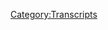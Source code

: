 {{Transcript
    | title         = [[33: April 22, 2017]]
    | caption       = [https://knowledgefight.libsyn.com/knowledge-fight-april-22-2017 Listen to this episode on Libsyn]
    | episodeNumber = [[33: April 22, 2017|33]]
    | length        = 02:16:11
}}

{{MessageBox
    | header     = Warning: Bot Generated Content
    | text       = This transcript was automatically generated by transcription software and likely contains many mistakes and misattributions. Please check the audio for definitive quotes, attribution, and context.
    | image      = N3yvass4myg91.webp
    | imagewidth = 50px
    | id         = warning
}}

{{TranscriptBlock
    | name      = Alex Jones
    | timestamp = 00:00:00.000
    | text      = Andy in Kansas, you're on the air. Thanks for holding.
}}

{{TranscriptBlock
    | name      = Andy In Kansas
    | timestamp = 00:00:04.000
    | text      = Well, Alex, I'm a first time caller. I'm a huge fan. I love your work.
}}

{{TranscriptBlock
    | name      = Dan
    | timestamp = 00:00:07.000
    | text      = Hey, everybody, welcome back to knowledge fight. I'm Dan. I'm Jordan. We're a couple dudes who like to sit around and drink red wine and have conversations about Alex Jones. It is what we do is what we do best and we're committed to a holy war.
}}

{{TranscriptBlock
    | name      = Jordan
    | timestamp = 00:00:21.000
    | text      = I am to a very lopsided holy. Exactly.
}}

{{TranscriptBlock
    | name      = Dan
    | timestamp = 00:00:25.000
    | text      = It's like David and Goliath except like David does not have a slingshot. Now he's just running around.
}}

{{TranscriptBlock
    | name      = Jordan
    | timestamp = 00:00:32.000
    | text      = He's got one leg. Yeah.
}}

{{TranscriptBlock
    | name      = Dan
    | timestamp = 00:00:34.000
    | text      = And they David has receipts, as they say on Twitter these days about Goliath past. Ah, that's, that's the battle we're engaging in. Yes, yeah.
}}

{{TranscriptBlock
    | name      = Jordan
    | timestamp = 00:00:43.000
    | text      = Let me ask you a question. What's is there also a David Goliath dynamic between you and I,
}}

{{TranscriptBlock
    | name      = Dan
    | timestamp = 00:00:49.000
    | text      = I am the Goliath of knowing shit about Alex Jones.
}}

{{TranscriptBlock
    | name      = Jordan
    | timestamp = 00:00:52.000
    | text      = And I'm the David I got nothing.
}}

{{TranscriptBlock
    | name      = Dan
    | timestamp = 00:00:54.000
    | text      = I'm somehow you come out ahead every time. I think
}}

{{TranscriptBlock
    | name      = Jordan
    | timestamp = 00:00:57.000
    | text      = I think everybody comes out behind but.
}}

{{TranscriptBlock
    | name      = Dan
    | timestamp = 00:01:01.000
    | text      = So I'd like to say before we get going here, it's David
}}

{{TranscriptBlock
    | name      = Jordan
    | timestamp = 00:01:03.000
    | text      = and Bill. It's David and Goliath. If they both just got depressed with their respective governments. Hey, man, let's just fuck and have a good time. You and
}}

{{TranscriptBlock
    | name      = Dan
    | timestamp = 00:01:12.000
    | text      = me. Let's make fun of us. And Jesse. Yeah,
}}

{{TranscriptBlock
    | name      = Dan
    | timestamp = 00:01:15.000
    | text      = I'm not sure what to say. I just did. But I know it's important.
}}

{{TranscriptBlock
    | name      = Jordan
    | timestamp = 00:01:17.000
    | text      = They need it. They had it come in whatever it was. Absolutely. So
}}

{{TranscriptBlock
    | name      = Dan
    | timestamp = 00:01:21.000
    | text      = speaking of having a coming like to give a shout out to our friend Jason, what's up? Thank you for donating. I know you donated a while back, but you deserve this.
}}

{{TranscriptBlock
    | name      = Alex Jones
    | timestamp = 00:01:29.000
    | text      = I'm a policy wonk.
}}

{{TranscriptBlock
    | name      = Dan
    | timestamp = 00:01:31.000
    | text      = Welcome aboard Jason.
}}

{{TranscriptBlock
    | name      = Jordan
    | timestamp = 00:01:32.000
    | text      = Hi, Jason. You're one of us. Now
}}

{{TranscriptBlock
    | name      = Dan
    | timestamp = 00:01:34.000
    | text      = we're gonna do this once a show for people who donate if you'd like to join the ranks of the policy walks, please head up our Patreon. There's a link on knowledge fight.com You can find also thank you to everybody who's been downloading and I gotten some nice emails from people love it. Keep them. Keep it. Keep it up, everybody. Thank you for listening. We love it. It's a very good join the holy war. So today, Jordan, what we're going to be talking about what will we be talking about? What today we're going to be talking about what happened over the weekend? Yes. Now I will say that it was one of the most delightful birthday weekends I've had in a long time. We went together to go see the dollop we did. It was fantastic. They were in town and my best friend in the world. Nicky gifts was in town, him and his wife got to spend some time with him. I closed down an arcade bar one night of the weekend. And then Alex Jones did what he did on Saturday. Okay, this is a great birthday gift that he gave me. All right. It's so good.
}}

{{TranscriptBlock
    | name      = Jordan
    | timestamp = 00:02:32.000
    | text      = I'm glad he at least cares about he does
}}

{{TranscriptBlock
    | name      = Dan
    | timestamp = 00:02:34.000
    | text      = certainly more than
}}

{{TranscriptBlock
    | name      = Jordan
    | timestamp = 00:02:36.000
    | text      = I mean, even for somebody with narcissistic personality disorder that he still thinks about you on your birthday. That is very, that's very impressive of him
}}

{{TranscriptBlock
    | name      = Dan
    | timestamp = 00:02:44.000
    | text      = at this point. Still have not heard from some of my relatives. But Alex Jones is given. Alex, give me right. So what he did was on Saturday, he released two special reports. Yes. Now we're going to deal with one of them briefly because it's not really worth going into and it's kind of stupid. The the one we're going to deal with first was about how people are diagnosing Trump with a mental illness. Right. And that's bad. Takes one to know one. Well, the
}}

{{TranscriptBlock
    | name      = Jordan
    | timestamp = 00:03:18.000
    | text      = technically it is bad, according to the rules that psychiatrists themselves put in place after I think everybody was like, hey, Nixon's, a fucking lunatic
}}

{{TranscriptBlock
    | name      = Dan
    | timestamp = 00:03:28.000
    | text      = Goldwater. It was Goldwater called the Goldwater rule. Okay. Psychologists and psychiatrists are, well, it's basically something that they've decided to impose on themselves. Because what happened with Goldwater was that a bunch of people, psychiatrist, psychologists were interviewed in a magazine, the ask them to diagnose Barry Goldwater.
}}

{{TranscriptBlock
    | name      = Jordan
    | timestamp = 00:03:50.000
    | text      = That's, that seems like a bad idea. It was because they gave him
}}

{{TranscriptBlock
    | name      = Dan
    | timestamp = 00:03:53.000
    | text      = a bunch of diagnoses. And then he sued them. And he won. Good call. So now psychiatrists, and psychologists aren't supposed to diagnose public figures that they have not actually interacted with, right. However, at this point, there are a number of mental health professionals who are coming out and their argument is that they have a right to warn or an obligation to warn people Interesting. Well, it's the same thing that if you're in therapy, and you say, you're going to kill someone, right, the therapist is obligated to either tell the police or the potential victim, right? They have to do that because otherwise they're being negligent. Right. So these therapists and psychiatrist are arguing that President Trump, I believe, I read that I said,
}}

{{TranscriptBlock
    | name      = Jordan
    | timestamp = 00:04:36.000
    | text      = those words are bad when they're next to each Trump. So So you're saying that psychiatrists and psychologists were neglectful in their duties because they didn't inform Afghanistan, that Trump was about to murder a bunch of people?
}}

{{TranscriptBlock
    | name      = Dan
    | timestamp = 00:04:50.000
    | text      = Sure. That's one thing but then even bigger, the American public, they have a right to warn them of the mental illness.
}}

{{TranscriptBlock
    | name      = Jordan
    | timestamp = 00:04:58.000
    | text      = Hey, guys, little bit late on that little bit late asshole right.
}}

{{TranscriptBlock
    | name      = Dan
    | timestamp = 00:05:02.000
    | text      = But that's the problem with these like guidelines. I don't know how I feel about it to be perfectly honest, I think that there is a little bit of gray area in terms of diagnosing someone that you haven't had sat down with and, you know, had the right direction with, but at the same time, you can see by behaviors very clearly, you can tell that Trump lies all the fucking time pretty much constantly. So there are those things you can see publicly without actually having a session with somebody. And, you know, like I said, it's great
}}

{{TranscriptBlock
    | name      = Jordan
    | timestamp = 00:05:32.000
    | text      = as a medical professional, you are still a human being. And as a human being, if you don't look at Trump and say, Oh, that that motherfucker is crazy. You're an idiot.
}}

{{TranscriptBlock
    | name      = Dan
    | timestamp = 00:05:42.000
    | text      = Yeah, somewhat. But Alex put out a video about this. And it was about narcissism, essentially.
}}

{{TranscriptBlock
    | name      = Jordan
    | timestamp = 00:05:52.000
    | text      = A subject very near and dear to his heart,
}}

{{TranscriptBlock
    | name      = Dan
    | timestamp = 00:05:55.000
    | text      = I think you might be able to guess how it goes. He
}}

{{TranscriptBlock
    | name      = Jordan
    | timestamp = 00:05:58.000
    | text      = comes firmly on the side of how narcissists should rule the world. And everyone else is like, are we gonna go full solipsistic? Here where it's like, I don't even know if any of you motherfuckers exist at all.
}}

{{TranscriptBlock
    | name      = Dan
    | timestamp = 00:06:10.000
    | text      = I've never been to Tibet. I can't prove it exists.
}}

{{TranscriptBlock
    | name      = Jordan
    | timestamp = 00:06:12.000
    | text      = Are you in the studio right now? Maybe you're all projections about mental illness?
}}

{{TranscriptBlock
    | name      = Dan
    | timestamp = 00:06:17.000
    | text      = That's shockingly close.
}}

{{TranscriptBlock
    | name      = Jordan
    | timestamp = 00:06:19.000
    | text      = I would but of course it is.
}}

{{TranscriptBlock
    | name      = Dan
    | timestamp = 00:06:20.000
    | text      = His take on it is essentially that like, the globalists, oh boy who are using psychology and psychiatry as a weapon. He's almost
}}

{{TranscriptBlock
    | name      = Jordan
    | timestamp = 00:06:29.000
    | text      = full. Well, yeah, we're on Scientologist territory. Okay, and he's
}}

{{TranscriptBlock
    | name      = Dan
    | timestamp = 00:06:33.000
    | text      = saying that they're what they're defining as being a successful man is now narcissism. Ooh, just dicey. That is not a good but he also does what you can be you could smell this coming a mile away. He wants to talk about Trump and mental health. He talks about himself a whole lot. Oh, yeah. Makes it about himself. I'm not crazy. So I have two clips that I'm gonna play. The first is classic narcissist. Move. The The first is just fun. Okay. And then the second one is kind of a summation of his point. And we'll just play it out. Here's the first one. Like I said, this one's fun.
}}

{{TranscriptBlock
    | name      = Alex Jones
    | timestamp = 00:07:11.000
    | text      = Sigmund Freud was obsessed with poopoo and holding his crap in and smoking cigars is phallic symbols. Like cigars. The way they tasted and the fact that they got me high as you know, whiskey not because they look like a weenie
}}

{{TranscriptBlock
    | name      = Dan
    | timestamp = 00:07:36.000
    | text      = Alex Jones really wrestling with his subconscious there's a lot right there. Yeah, thanks. I also shout out to James I believe, John, maybe I can't remember if luck. Sorry. Someone on Twitter pointed out that clip and I went and hunted it down. Oh, great. Great. John's too good. Love it. So not
}}

{{TranscriptBlock
    | name      = Jordan
    | timestamp = 00:07:53.000
    | text      = because it looks like a
}}

{{TranscriptBlock
    | name      = Dan
    | timestamp = 00:07:54.000
    | text      = weenie a weenie. Freud was obsessed with his poopoo what
}}

{{TranscriptBlock
    | name      = Jordan
    | timestamp = 00:08:00.000
    | text      = he was I prefer him going on the profanity laden red. Rose.
}}

{{TranscriptBlock
    | name      = Dan
    | timestamp = 00:08:05.000
    | text      = This is creepy baby language. Yeah. Poopoo weenie.
}}

{{TranscriptBlock
    | name      = Jordan
    | timestamp = 00:08:08.000
    | text      = It's like, it's like Patton Oswald's beds. Like, I'm gonna fill your hole with goof Jews. Yeah, that's G rated. But that's what a serial killer says. That's terrifying. Yeah.
}}

{{TranscriptBlock
    | name      = Dan
    | timestamp = 00:08:19.000
    | text      = And if I were like a parent, and my child was listening to this, I wouldn't be comforted by Poopoo. And I would be like, I I'd be way more concerned about the content than the actual obscenity. I would rather someone swear and have good intent. Yeah, but that's what rational people believe me, I guess. So anyway, there's an X clip. This is just sort of as an encapsulation, and sort of how he ends the clip, just sort of a thesis statement about the psychology stuff. As I recall, he basically makes the argument that narcissism is bullshit and everybody, but then he displays broadly narcissistic tendencies, excellent as it plays.
}}

{{TranscriptBlock
    | name      = Alex Jones
    | timestamp = 00:08:59.000
    | text      = But they give us fantasy, they give us entertainment, they give us all this other stuff. So we then roleplay all things that don't exist. So they teach you how to be more mentally ill and it creates more more mental illness that didn't exist before. We're being trained to do this make sense? So they say thinking you're successful thinking you have prowess, thinking you have any confidence is insane. They don't want you to have any confidence. They want to say confident people have a mental illness. But then other people I wouldn't call it narcissism. I'd call it being posers or make believe they love to always dress up. They love to go to award shows. They love to give themselves awards, like they love to believe they're super powerful. They get all delusional and get off on it. Like in Vanity Fair, Prima Donna, they imagine they've got a successful rock band. They want to go to a movie theater and have a party where people come in and take photos of them as they enter like they've got paparazzi. They do they want to go I guess most people that are in media do it because they are make believe want to be stars. And like Edward Bernays said the 20s will emerge. Hollywood and politics and make everybody stars and everybody else that isn't a star and as low level, I'm not involved in media to be a star. I'm involved to change the world for the future of humanity. So I get why the narcissist, psychologists and psychiatrists who want to be the bosses and the superstars who control everyone and save everyone, typecasting themselves as the heroes. Wait, where were they want to type them?
}}

{{TranscriptBlock
    | name      = Jordan
    | timestamp = 00:10:23.000
    | text      = Did he just say that the narcissists and those guys who want to be star or who are stars, they want to control everybody and save them.
}}

{{TranscriptBlock
    | name      = Dan
    | timestamp = 00:10:34.000
    | text      = They want to be the saviors, but the Savior's right, they're the they're the saviors of a created problem. Right. So.
}}

{{TranscriptBlock
    | name      = Jordan
    | timestamp = 00:10:42.000
    | text      = So what he's doing,
}}

{{TranscriptBlock
    | name      = Dan
    | timestamp = 00:10:43.000
    | text      = right, yeah, exactly. The I mean,
}}

{{TranscriptBlock
    | name      = Jordan
    | timestamp = 00:10:47.000
    | text      = not not even metaphorically one to one. He just said what he is doing.
}}

{{TranscriptBlock
    | name      = Dan
    | timestamp = 00:10:53.000
    | text      = Exactly. All right. Well, what that's a good enough time to fucking drop out. That's not I'm glad he I'm glad he understands it. That clip is like three more minutes long. And as I as it was playing, I realized this isn't all that good. Like, it's that clip isn't great. And I'm too excited to get to the other. Okay. The other I'm just saying
}}

{{TranscriptBlock
    | name      = Jordan
    | timestamp = 00:11:11.000
    | text      = he knows that what he's doing. Maybe because he just criticized evil exactly when he was evil twin in the womb. Yeah, that's that again? No, and it's a, you know, oh, if you say that your prowess and you say that you're and all he does all the time is say how he has no ego. I don't want to brag so humble. I don't wanna brag. He did. But if you you know, there, there you are. You're the you're the narcissist
}}

{{TranscriptBlock
    | name      = Dan
    | timestamp = 00:11:37.000
    | text      = base. That's that's his whole argument. Exactly. So the other clip that he put out on Saturday was titled, new Sandy Hook information. Holy shit. There's a new Sandy Hook. Now there's new Sandy Hook information.
}}

{{TranscriptBlock
    | name      = Jordan
    | timestamp = 00:11:53.000
    | text      = Oh, I thought you were talking about new Sandy Hook in Maine. They just started a town
}}

{{TranscriptBlock
    | name      = Dan
    | timestamp = 00:11:57.000
    | text      = detour. All the people just migrated.
}}

{{TranscriptBlock
    | name      = Jordan
    | timestamp = 00:12:00.000
    | text      = They'll just move why not? Well, actually, it's all actors can
}}

{{TranscriptBlock
    | name      = Dan
    | timestamp = 00:12:03.000
    | text      = xox. So I was thrilled that he posted this video just based on the title. And I could not wait to find out what the new information was right? Because this is something he should not be talking about. Absolutely. Not a terrible idea. I was talking to you earlier. And I told you my theory as to why he's decided to bring back up Sandy Hook. Yes. And that is because he's in this custody trial. And there's a lot of people clowning on him on Twitter, saying, Hey, we should follow Alex Jones around after he loses his kids and tell them that they were actors the whole time. Yes. So there's a lot of people making that kind of joke gleeful shot in Freud. And so he now has to be like, fuck, they're hitting the spot. I got to come out and prove that I'm right. Right. This was a bad idea. Was because
}}

{{TranscriptBlock
    | name      = Jordan
    | timestamp = 00:12:53.000
    | text      = our Alex Jones as we committed a blunder, a big old
}}

{{TranscriptBlock
    | name      = Dan
    | timestamp = 00:12:58.000
    | text      = level? Wonder, yeah, this is this is bad. He invaded Russia during the winter. So more or less? Yeah. intellectually. Yes, that is what he did. Gotcha. So in this, we're going to play this out. It was an hour long clip that he put out, I have cut out some I've cut a bit, because there's a lot of stuff that's just repetitive shit about how he's not an actor. And he's totally real, just literally verbatim, the same stuff that we've heard in past episodes. And we don't need to go down that road again. Yeah, naturally, there's a lot of other stuff that he just uses vaguely true instances of the media lying to reinforce his arguments. I've cut out a lot of that too. Because like, I don't believe you when you're saying that the media is lying, but I also don't want to defend the media. Yeah, so I have no skin in that game. I don't care
}}

{{TranscriptBlock
    | name      = Jordan
    | timestamp = 00:13:49.000
    | text      = just because yes, they do lie. doesn't mean they're lying now. Yeah. And I don't want to I don't even want to entertain the possibility that we're on that tip together. No.
}}

{{TranscriptBlock
    | name      = Dan
    | timestamp = 00:13:59.000
    | text      = So that's that seems like a fruitless battle for us. Yes. But yes, this goes out. I have at least three instances of huge potholes. He hits really big ones. All right, that he is busted.
}}

{{TranscriptBlock
    | name      = Jordan
    | timestamp = 00:14:13.000
    | text      = So we're on flat tire tariffs.
}}

{{TranscriptBlock
    | name      = Dan
    | timestamp = 00:14:14.000
    | text      = This is multiple you're busted episode. Okay, then. I will say this just in anticipation. Alex busts himself accidentally. And then he tells one of the craziest stories from his life that I can't believe it's true. And we're gonna get to all that. On this episode. You
}}

{{TranscriptBlock
    | name      = Jordan
    | timestamp = 00:14:36.000
    | text      = are teasing me so
}}

{{TranscriptBlock
    | name      = Dan
    | timestamp = 00:14:38.000
    | text      = hard, more Sandy Hook info.
}}

{{TranscriptBlock
    | name      = Jordan
    | timestamp = 00:14:40.000
    | text      = How can there be more Sandy Hook info spoiler alert, there isn't Of course what else would there be to discover? There's nothing I mean, even if he's right, which he's not and he's a fucking asshole and Monster for for what you said about it. But even if he is right, he's covered it completely.
}}

{{TranscriptBlock
    | name      = Dan
    | timestamp = 00:14:58.000
    | text      = Should I just tell you what the new Sandy Hook information is because I'm not sure where it comes up, but I can just tell you in one sentence, okay. Okay, so his argument of the new Sandy Hook information is, and he says this, I just realized this. If the media has lied to us about all these other things, why wouldn't they lie to us about this? That's the new information. That's not new. And that's not information.
}}

{{TranscriptBlock
    | name      = Jordan
    | timestamp = 00:15:25.000
    | text      = So wait, his new information is an inference. Yep. Okay, I got a bad one. I worry. I worry. I worry about this. Because it's and it's not even just that it's a speculative inference. It's not even like if A then B, it's if a then why not? B?
}}

{{TranscriptBlock
    | name      = Dan
    | timestamp = 00:15:47.000
    | text      = No, it is you consider that it is still if A then B. It's just it's the flimsiest. Like you said inference? It's it absolutely doesn't track the premises don't lead to the conclusion in any way, of course, but it is still set up as if like, if they did this. Shoes,
}}

{{TranscriptBlock
    | name      = Jordan
    | timestamp = 00:16:05.000
    | text      = maybe, ever, how about now? So here's the so So how long is this? How long is this a video that he released? How long is this special? an hour, an hour, an hour? And that's the information that he spreads out over an hour? Well, that's the new Sandy Hook information. Well,
}}

{{TranscriptBlock
    | name      = Dan
    | timestamp = 00:16:23.000
    | text      = like I said, he does make a meal out of talking about the media line, right? And again, it's like okay, we talked about in a past episode that that video of Anderson Cooper's nose disappearing. Yes. And if you look into it there, there are like video specialists who say like, reverse Pinocchio, but it doesn't really necessarily have to be a green screen. There are aspect ratios and things within a camera that could account for that. You don't know what the situation is. I've seen this happen before. Not necessarily a green screen. inconclusive. Yes, Alex is like this is absolutely a glitch in green screen natural. A lot of that takes up his time. And like I said, he fucking gets into a fucking crazy story about his life. True fact.
}}

{{TranscriptBlock
    | name      = Jordan
    | timestamp = 00:17:04.000
    | text      = Anderson Cooper's nose is green. And it's true. It's one of the greenest things on this planet. That is true. If he tries to do the weather, man looks like Voldemort.
}}

{{TranscriptBlock
    | name      = Dan
    | timestamp = 00:17:15.000
    | text      = So, to your question even further, yes, if he has that little information to an hour, you'll see this is how he starts. First off,
}}

{{TranscriptBlock
    | name      = Alex Jones
    | timestamp = 00:17:24.000
    | text      = my friends, Donald Trump has had his Attorney General come out Jeff Sessions, and say the number one priority right now is going after Julian Assange and quote leakers? Well, you're not a leaker when you're exposing criminal activity and an out of control rogue government. And it was WikiLeaks and the great patriots in our government that leaked the information that helped get the truth out about the Democratic Party and the Republican establishment that put Donald John Trump into office. A couple things
}}

{{TranscriptBlock
    | name      = Jordan
    | timestamp = 00:17:52.000
    | text      = he's very conflicted about, is he saying WikiLeaks is good? Yeah. In in defiance of the Trump administration.
}}

{{TranscriptBlock
    | name      = Dan
    | timestamp = 00:18:02.000
    | text      = Yeah. And he talks about how like, that's disloyal.
}}

{{TranscriptBlock
    | name      = Jordan
    | timestamp = 00:18:05.000
    | text      = So I'm assuming that Julian Assange has released the new Sandy Hook information, and we're gonna get right into it. And this is the this is the preamble to getting really into the meat of what it is Julian Assange himself, the Patriot from not America at all. Nope. Who is not beholden to our laws?
}}

{{TranscriptBlock
    | name      = Dan
    | timestamp = 00:18:26.000
    | text      = Certainly not.
}}

{{TranscriptBlock
    | name      = Jordan
    | timestamp = 00:18:29.000
    | text      = Is the one No, it's
}}

{{TranscriptBlock
    | name      = Dan
    | timestamp = 00:18:30.000
    | text      = not. But there's two things in that clip that I think are interesting. The first is that the President does not tell the attorney general what to do. That's not how should should work. So if Trump is telling Jeff Sessions A go after them, yes, that's really bad. There they are independent branches. Independent. All right.
}}

{{TranscriptBlock
    | name      = Jordan
    | timestamp = 00:18:47.000
    | text      = Now, let's, let's let's get rid of any pretense of how our government should work fine. That did look the Constitution meaningless today, it just means nothing anymore. Fair. The DOJ if people are fired for disagreeing with Trump, so it's made up? Yeah, it's all nonsense. That's
}}

{{TranscriptBlock
    | name      = Dan
    | timestamp = 00:19:07.000
    | text      = fair. That's fair.
}}

{{TranscriptBlock
    | name      = Jordan
    | timestamp = 00:19:08.000
    | text      = If anybody does anything, assume that Trump either has no idea what's going on, or said in tears over just a long series of TV graphics about his poll numbers. Go do something to stop Julian is that
}}

{{TranscriptBlock
    | name      = Dan
    | timestamp = 00:19:24.000
    | text      = Jeffery, please distract them Jeffery.
}}

{{TranscriptBlock
    | name      = Jordan
    | timestamp = 00:19:27.000
    | text      = So let's say he doesn't know his first name.
}}

{{TranscriptBlock
    | name      = Dan
    | timestamp = 00:19:30.000
    | text      = The second thing that I think is interesting is that Alex is accidentally in there, I believe making an argument why you should prosecute WikiLeaks really? Well. He's saying that these patriots, these rogue patriots in the intelligence community, gave them classified documents, which is illegal, and that they disseminated them which would be illegal.
}}

{{TranscriptBlock
    | name      = Jordan
    | timestamp = 00:19:50.000
    | text      = Um, no. Yeah, disagree. Yeah, disagree. Fine. Technically, technically, the people who leaked the information Under the barest rule of the Espionage Act, which again should not be used ever period because it's bullshit. But technically, they did commit a crime, right? But if you're going to say that WikiLeaks by distributing that information committed a crime, then every single news organization I on this fucking planet,
}}

{{TranscriptBlock
    | name      = Dan
    | timestamp = 00:20:21.000
    | text      = this is a bigger argument than we have the time to get into right now. Yeah, but I don't think that WikiLeaks should be treated necessarily the same as a normal journalistic outlet, because they are doing things strategically. And they have been shown to withhold leaks that they have gotten for suspicious reasons
}}

{{TranscriptBlock
    | name      = Jordan
    | timestamp = 00:20:39.000
    | text      = as the guardian. Okay, well, this is gonna be a longer conversation than we have time to listen, we need to get down to the new Sandy Hook information.
}}

{{TranscriptBlock
    | name      = Dan
    | timestamp = 00:20:48.000
    | text      = My point? I think I can put a button on it. Yes. Is that there were instances like the case of Chelsea Manning, who revealed things that were atrocious. They were war crimes and what have you. Yeah, a lot of the stuff that he was prosecuted for a lot of? That's another thing. Again, that's a whole other Yeah, a lot of the stuff that was leaked here, these Clinton emails and stuff, they don't document a crime, then right. So I don't think you should treat them the same way. One of them is a horrible propaganda campaign against a specific person. Okay. The other is legitimate whistleblowing. Interesting. That's, I don't know how you treat them differently. Right. But in my heart, and in my mind, I know they're not the same thing.
}}

{{TranscriptBlock
    | name      = Jordan
    | timestamp = 00:21:35.000
    | text      = I think that's where we get into the, and this is the bullshit argument I do not want to make. But it is that slippery slope, the slippery slope argument, I don't I rarely ever agree with slippery slope arguments. Sure, because usually, they're a cop out. But in this particular instance, as as well as in, I think, the Gawker instance, but that's a whole nother can of worms.
}}

{{TranscriptBlock
    | name      = Dan
    | timestamp = 00:21:59.000
    | text      = Well, look, I know what you're saying, and what you need to what you need to clarify, or, or be is like, a slippery slope is a logical fallacy, because you're saying that something will leave something in the future, and you have no way of knowing that, yes, what you can say instead of a slippery slope, you can say it makes a precedent, like the Gawker case makes a precedent. That's really scary. Yes. But it's not like, Okay, now everybody is going to go down. That's the slippery slope saying, saying the courts can look at this and say that, Oh, that's an example there. That's precedent. And that's bad.
}}

{{TranscriptBlock
    | name      = Jordan
    | timestamp = 00:22:30.000
    | text      = They the only the only thing about that, though, is that by setting that precedent, now, you now you expand the liability of a news organization. Sure. And when you do that, that makes them far more cautious and fearful. And I would prefer a fourth estate that goes too far than one that is afraid all the
}}

{{TranscriptBlock
    | name      = Dan
    | timestamp = 00:22:53.000
    | text      = time. I would like to err on that side, too. I would also think that you probably shouldn't fucking publish people sex tapes. Yeah. So I agree. Yeah, we the world is confused. It's
}}

{{TranscriptBlock
    | name      = Jordan
    | timestamp = 00:23:03.000
    | text      = almost like the two of us can't solve this ourselves. Probably not. It's a brand. Life's complicated. Call the proud boys get them in here. We need to outlaw censorship. Look, there's
}}

{{TranscriptBlock
    | name      = Dan
    | timestamp = 00:23:14.000
    | text      = a lot of details here. There's a lot of stuff that we can't really as much a policy wonks as we are. It's difficult to get to the bottom of it. But I'll tell you one thing, Alex Jones is a man who loves to get it really gets into the nitty gritty. Yeah, he talks about that a little bit in this next class,
}}

{{TranscriptBlock
    | name      = Jordan
    | timestamp = 00:23:29.000
    | text      = he goes into the Espionage Act and how it was written in the early 1910s. In order to Yeah, I'm assuming we're gonna really get into the meat of that, right. Yeah,
}}

{{TranscriptBlock
    | name      = Alex Jones
    | timestamp = 00:23:40.000
    | text      = I'm somebody that really tries to get to the heart of the matter and what's going on?
}}

{{TranscriptBlock
    | name      = Dan
    | timestamp = 00:23:44.000
    | text      = Yes, yep. Yep, you are, you definitely are i That's a short clip. And
}}

{{TranscriptBlock
    | name      = Jordan
    | timestamp = 00:23:51.000
    | text      = we just confirmed that word for word.
}}

{{TranscriptBlock
    | name      = Dan
    | timestamp = 00:23:53.000
    | text      = It's important though, that he's saying that because we're going to demonstrate as we do on every fucking episode that he doesn't. So just have that in your mind. Okay. So he goes on after this, again, not to talk about Sandy Hook. But he goes on to talk about how he was on Rogan that one time,
}}

{{TranscriptBlock
    | name      = Alex Jones
    | timestamp = 00:24:11.000
    | text      = even though it's painful to cover some of these topics. And even though it's very, very upsetting to see the media take out of context, what we cover what we say, and what we do to demonize us and a lie about us. I've seen that in the last few weeks at a level I've never seen it before. Pure and total deception. I go on Joe Rogan's podcast you did few months ago, number one podcast he's ever done. Number one podcast ever period. Now over 60 million downloads conservatively, for one podcast, a four hour one a TED or three hours, 45 minutes. When we say we don't agree with Trump, he's got big problems like grab him by the you know what? Post it. Yeah, none of us agree with that. But you can see how the media took it out of context and act like he was jumping out of a bushcraft and women. These were women throwing themselves on him. So it would call it right but it's still not good behavior to say you can just grab them by don't even wear mammals. It's all over the news again. Alex shows Defense Donald Trump they'll play the clip. But on both ends of it, ladies and gentlemen, they will not show you Joe Rogan myself, Eddie Bravo saying we Trump is wrong. Trump shouldn't have done it. Trump does a lot of bad things, quotes or quotes.
}}

{{TranscriptBlock
    | name      = Dan
    | timestamp = 00:25:19.000
    | text      = Those are the quotes that he would like to say. And just for fun, here is the clip of him on Joe Rogan. You can see if what he just said matches up at all with reality.
}}

{{TranscriptBlock
    | name      = Jordan
    | timestamp = 00:25:29.000
    | text      = Do we also get to hear Eddie Bravo ask him about aliens again. I want more Eddie Bravo my life
}}

{{TranscriptBlock
    | name      = Dan
    | timestamp = 00:25:37.000
    | text      = well then go fucking watch he and Joe Rogan I'm not gonna do that. You enjoy that much Eddie Bravo my life you and Rogan just had on the show on Rogan's podcast just had an hour long, violent argument about whether the earth is flat. So if you want that, go find it. It's all right. Anyway,
}}

{{TranscriptBlock
    | name      = Jordan
    | timestamp = 00:25:54.000
    | text      = I'm done with you. Here's the clip of him at Eddie Bravo.
}}

{{TranscriptBlock
    | name      = Dan
    | timestamp = 00:25:57.000
    | text      = This is what Alex says people take out of context. And I would argue that he is taking himself out of context.
}}

{{TranscriptBlock
    | name      = Joe Rogan
    | timestamp = 00:26:03.000
    | text      = As Donald Trump's in the kk k is if Donald Trump, are you sure he's racist? Are you sure
}}

{{TranscriptBlock
    | name      = Alex Jones
    | timestamp = 00:26:07.000
    | text      = there's any discrimination he hires gay guys around his casinos and hotels, and his friends with him and like gave interviews to the advocate 20 years ago, it's all just complete made up horse crap. He's waving a rainbow flag at the RNC speech. He says Republicans have to stop being mean to gay people and have to be inclusive. He's about to enforce civil rights laws for gays and others, and they're calling him a literal homophobe. Now listen, all upside down BS man.
}}

{{TranscriptBlock
    | name      = Joe Rogan
    | timestamp = 00:26:35.000
    | text      = This is but this is my problem with it. My problem with it is that people want to use a real, you're a bigot, you're this You're that they want to come up with a nice quick label
}}

{{TranscriptBlock
    | name      = Alex Jones
    | timestamp = 00:26:45.000
    | text      = that officially makes them that makes
}}

{{TranscriptBlock
    | name      = Joe Rogan
    | timestamp = 00:26:47.000
    | text      = it boxes you in, finds you and then you have to defend yourself. Look, you said it best at the beginning of this. Donald Trump is not perfect. He's a man. And he's also a super ambitious super wealthy man. It's constantly on the go. And those kinds of dudes are type a hyper aggressive personalities. And he's definitely said some shit. He shouldn't have said, right? I mean, we all do. Yeah. And the big one that he said in confidence with that Billy Bush guy, the grabbing by the pussy thing. That's the big one who
}}

{{TranscriptBlock
    | name      = Alex Jones
    | timestamp = 00:27:16.000
    | text      = hasn't in confidence, especially if you're famous said Man, it's crazy. Women throw themselves on you. You can do anything you want. Sexual Assault, a woman's climbing up on top of you. You can do whatever you want. That's what mammals do. Not when she wants it. She gets it. Sexual Assault. It's pure horse
}}

{{TranscriptBlock
    | name      = Eddie Bravo
    | timestamp = 00:27:31.000
    | text      = created if a woman said he I just I could just see it in their eyes. I could just go and grab him in the balls. We wouldn't. We wouldn't laugh or fucking
}}

{{TranscriptBlock
    | name      = Joe Rogan
    | timestamp = 00:27:39.000
    | text      = Rihanna just talked about her she could fuck any guy who wants his walks up to him grabs by the deck. We'll be like crazy. Total we think it's amazing.
}}

{{TranscriptBlock
    | name      = Eddie Bravo
    | timestamp = 00:27:47.000
    | text      = wasn't talking about the the hides behind bushes and waits for joggers reaches out in
}}

{{TranscriptBlock
    | name      = Joe Rogan
    | timestamp = 00:27:53.000
    | text      = context. He's got a context. He's having a guy conversation, right? Like he described it as locker room.
}}

{{TranscriptBlock
    | name      = Jordan
    | timestamp = 00:27:59.000
    | text      = But this is not the record. No, I
}}

{{TranscriptBlock
    | name      = Alex Jones
    | timestamp = 00:28:01.000
    | text      = got this.
}}

{{TranscriptBlock
    | name      = Joe Rogan
    | timestamp = 00:28:02.000
    | text      = And this is not the mean. It's definitely not something you should have said probably right. We don't all agree to that. But what is he really doing? He's really, we call talking shit.
}}

{{TranscriptBlock
    | name      = Dan
    | timestamp = 00:28:12.000
    | text      = Nope. So that's nobody calls that talking shit. No, that's the clip from Rogan. And I think that anybody saying that he was defending Trump's actions is totally right. The only was absolutely defending Trump's actions and even the grabbing by the pussy stuff.
}}

{{TranscriptBlock
    | name      = Jordan
    | timestamp = 00:28:29.000
    | text      = That Cleo and Eddie Bravo were sure defending is actually that clip which again, go fuck yourself, guys, that
}}

{{TranscriptBlock
    | name      = Dan
    | timestamp = 00:28:34.000
    | text      = clip is not a depiction what he's talking about is not willing participants. He's talking about, like just kissing people before they even get introduced. He's talking about moving in on people like a bitch. And then they reject Him. But then he grabs them grabs people's pussies. Like that's not what's going on. And Alex is absolutely in that clip making excuses for him. He hides behind the a look. He's not perfect, which is hey, look, he's not perfect, which is what horrible people do they like look, I'm not perfect. Hey, we made them they're worse people.
}}

{{TranscriptBlock
    | name      = Jordan
    | timestamp = 00:29:11.000
    | text      = Sure they're worse people. It's it's not that's that's the thing. They like that false bullshit of like, well, it's not rape. Right? That it? That doesn't make it okay. No, it's a monstrous everyday thing that so many women have to deal with. But your defense is well, I mean, it's not rape. It's that's not a defense. So
}}

{{TranscriptBlock
    | name      = Dan
    | timestamp = 00:29:35.000
    | text      = defense is like, wow, it could have been worse. Yeah, great. Yeah, that's cool. Yeah. Hey,
}}

{{TranscriptBlock
    | name      = Jordan
    | timestamp = 00:29:40.000
    | text      = look, you totaled my car but not gonna I'm not gonna press charges because you didn't kill me. It could have been worse. So
}}

{{TranscriptBlock
    | name      = Dan
    | timestamp = 00:29:47.000
    | text      = already Alex has lied about what he did on Rogen show he's already twisted it and I got the receipt right there. All right, you're busted out. We're
}}

{{TranscriptBlock
    | name      = Jordan
    | timestamp = 00:29:54.000
    | text      = gonna use you're gonna use a lot a lot of slang today.
}}

{{TranscriptBlock
    | name      = Dan
    | timestamp = 00:29:58.000
    | text      = I've just seen people say that on tour. returned I've always wanted and wanted excuse to say it but have never had the good
}}

{{TranscriptBlock
    | name      = Jordan
    | timestamp = 00:30:05.000
    | text      = now you got it. Yeah, that's what this real that's what this episode is really my receipts
}}

{{TranscriptBlock
    | name      = Dan
    | timestamp = 00:30:09.000
    | text      = are all fleek.
}}

{{TranscriptBlock
    | name      = Jordan
    | timestamp = 00:30:11.000
    | text      = All right, you're done.
}}

{{TranscriptBlock
    | name      = Dan
    | timestamp = 00:30:12.000
    | text      = Alright, so this next clip Alex says that the media takes him out of context. But he has an interesting twist on what his integrity says.
}}

{{TranscriptBlock
    | name      = Alex Jones
    | timestamp = 00:30:20.000
    | text      = They absolutely laugh at me and they think it's all a big giant joke. Yeah, they laugh last year they laugh this year, they cut it out of context. And they lie. Ladies and gentlemen, I would never do that to somebody. And in fact, when we've gotten pieces of news that we've discovered, have been taken out of context that we were given, we come out and do a retraction
}}

{{TranscriptBlock
    | name      = Dan
    | timestamp = 00:30:43.000
    | text      = bullshit, please go to knowledge fight.com/live files. If you would like to see a thing, a list of things that you owe people apologies for you owe George Soros an apology. You owe Hillary Clinton an apology. You owe the Ninth Circuit Court an apology. You owe you owe you all your employees an apology. Just
}}

{{TranscriptBlock
    | name      = Jordan
    | timestamp = 00:31:04.000
    | text      = how about we do it the other way find any retraction?
}}

{{TranscriptBlock
    | name      = Dan
    | timestamp = 00:31:08.000
    | text      = Well, there's the pizza gate one from recently. But isn't he actually
}}

{{TranscriptBlock
    | name      = Jordan
    | timestamp = 00:31:11.000
    | text      = just He himself said, This is not a retraction. Right? Right. Right, right. So that one is immediately a classic
}}

{{TranscriptBlock
    | name      = Dan
    | timestamp = 00:31:18.000
    | text      = example that he can go to now because it made such a media splash when he did it, that he'd be like, like I did there.
}}

{{TranscriptBlock
    | name      = Jordan
    | timestamp = 00:31:25.000
    | text      = It's not a it's it's not a retraction, you have to retract it. You have to say the entire pizza gate story was wrong. And we were wrong for doing it. How many different times and this is not? Ah,
}}

{{TranscriptBlock
    | name      = Dan
    | timestamp = 00:31:38.000
    | text      = I'll tell you this. I hate this. The Sandy Hook video also not a retraction. Oh, it's not new.
}}

{{TranscriptBlock
    | name      = Jordan
    | timestamp = 00:31:43.000
    | text      = I assumed I although after
}}

{{TranscriptBlock
    | name      = Dan
    | timestamp = 00:31:44.000
    | text      = we get done with this episode, I think I might email him or link and ask him for a retraction. Oh, because I can thoroughly prove that he is a complete liar about this. Okay, I can't I can't overstate it. It's just literally, he's a liar.
}}

{{TranscriptBlock
    | name      = Jordan
    | timestamp = 00:32:01.000
    | text      = So in this episode, there's going to be no lying versus stupid. None. No, this is full on. Yep. He is in full control of his fac faculties.
}}

{{TranscriptBlock
    | name      = Dan
    | timestamp = 00:32:13.000
    | text      = There's no wiggle room and he is lying. Absolutely. Well, we'll get to in a minute. But here's where he starts to introduce the narrative about Sandy Hook. This is probably like, I would say 10 minutes into his our report?
}}

{{TranscriptBlock
    | name      = Alex Jones
    | timestamp = 00:32:28.000
    | text      = No, it's because we're not fake. When we get more information and learn, we were wrong about something that we come out and talk about it. Now I'm gonna get into some new Sandy Hook information here today.
}}

{{TranscriptBlock
    | name      = Dan
    | timestamp = 00:32:40.000
    | text      = So he introduced the saying that we're going to talk about Sandy Hook by saying that, like when we get new information, we come out and talk about it right about truth,
}}

{{TranscriptBlock
    | name      = Jordan
    | timestamp = 00:32:48.000
    | text      = right? So he's going to acknowledge that he was wrong,
}}

{{TranscriptBlock
    | name      = Dan
    | timestamp = 00:32:53.000
    | text      = that would be new information, and that he actually there'll be old information that would
}}

{{TranscriptBlock
    | name      = Jordan
    | timestamp = 00:32:56.000
    | text      = that he's damaged a lot of people's lives and hurt a lot of people, right. And he is very remorseful about that. Because that's not what Infowars is about.
}}

{{TranscriptBlock
    | name      = Dan
    | timestamp = 00:33:05.000
    | text      = And just by his actions, he has minimized the murders of people's children and traumatized parents. Yeah. And he doesn't need to harass them in person to do that. Not just his actions are plenty. Yep. But instead of actually getting to the information, he goes to complain a little bit about Madeleine Albright.
}}

{{TranscriptBlock
    | name      = Jordan
    | timestamp = 00:33:22.000
    | text      = Oh, good. That was
}}

{{TranscriptBlock
    | name      = Alex Jones
    | timestamp = 00:33:24.000
    | text      = hoping for some of the new developments and what's been happening in the medium. And the first thing I want to play though, before I get into this, to kick this off, now I'm gonna get back into Donald Trump later, it all ties together is Madeleine Albright on 60 minutes with Lesley Stahl. 14 years ago, 15 years ago, saying 500,000 Iraqi kids dying was a reasonable price to pay. And I'm gonna tie that into Sandy Hook, and so much more. Straight ahead. Here's Madeleine Albright.
}}

{{TranscriptBlock
    | name      = Leslie Stahl
    | timestamp = 00:33:59.000
    | text      = We have heard that half a million children have died. I mean, that's more children than died when we're in Hiroshima. And you know, is the price worth it?
}}

{{TranscriptBlock
    | name      = Madeleine Albright
    | timestamp = 00:34:11.000
    | text      = I think this is a very hard choice, but the price we think the price is worth it.
}}

{{TranscriptBlock
    | name      = Alex Jones
    | timestamp = 00:34:17.000
    | text      = So there you go. It's a good price. It's worth it. That's 500,000 Iraqi children. The 1991 War was wrong. Turns out Saddam was a CIA operative who was ordered to attack Iran in the Iran Iraq War ordered to attack Kuwait given the green light. US Ambassador told me it was okay. But what am I getting at here?
}}

{{TranscriptBlock
    | name      = Dan
    | timestamp = 00:34:37.000
    | text      = We don't know. What are you getting also those those things about Saddam that he says at the end? You notice he doesn't have any documentation for it? He doesn't prove it. He just says it and he's like, Oh, it must be you know what? Yeah. And if you go to his like, you go to Info Wars and try and find any documentation on it. There's nothing nothing. So this Madeleine Albright thing, he said it was 14 years ago, which would have been 2003 you Yes, that is a fucking huge lie. It was 1996. Okay, it was a 1996 interview that she did on CBS.
}}

{{TranscriptBlock
    | name      = Jordan
    | timestamp = 00:35:07.000
    | text      = I was gonna say, because it's not about the Iraq War. She was not involved with the Iraq war.
}}

{{TranscriptBlock
    | name      = Dan
    | timestamp = 00:35:12.000
    | text      = No, it was about Desert Storm. It was the original time in Iraq. Yeah. What happened? Like the prequel really
}}

{{TranscriptBlock
    | name      = Jordan
    | timestamp = 00:35:19.000
    | text      = it was the it was the The Phantom Menace to our Clone Wars. Right? Right.
}}

{{TranscriptBlock
    | name      = Dan
    | timestamp = 00:35:24.000
    | text      = So she says he doesn't give any context what she's talking about, which he said he doesn't do. He's, I don't, I wouldn't ever take someone out of context. So what happened if you're talking about is that Saddam Hussein invaded Kuwait? Yes, I did happen. Alex, if you'd like to prove that he was told by the CIA to do it, I welcome you to do that. For now, what we know is that he did that. And in response, we put sanctions on Iraq, we put very serious sanctions that ended up causing a lot of people to die, economic sanctions and that sort of thing. Madeleine Albright has gone on record and said, we were very specific, we did not put sanctions on food or medicine, those sorts of things could still go in. But you know, people end up hoarding stuff, right? It's not something you can really control the distribution of. No, that's that's a big problem. But that's not not our problem, necessarily. And I don't know how you'd solve that. So 500,000 I
}}

{{TranscriptBlock
    | name      = Jordan
    | timestamp = 00:36:21.000
    | text      = don't think I don't think 500,000 Children is a an acceptable price to
}}

{{TranscriptBlock
    | name      = Dan
    | timestamp = 00:36:26.000
    | text      = pay absolutely no fucking anything. But what she was talking about was in that interview was is that an acceptable price to pay to try and stop someone from invading other countries? And that is a bad quote, that is bad. And so in Democracy Now, back in 2004, caught up with Madeleine Albright and interviewed her about that clip. Yeah. Amy Goodman is quoted as saying, Secretary Albright, the question I've always wanted to ask, Do you regret having said when you when asked, Do you think the price is worth it? Here's Madeleine Albright. Oh, brights response. And I quote, I've said 5000 times that I regret it. It was a stupid statement. I never should have made it. And if everybody else that has ever made a statement they regret would stand up, there would be a lot of people standing. I have many, many times said that. And I wish people would report that I've said that I wrote even in my book that it was a stupid statement.
}}

{{TranscriptBlock
    | name      = Jordan
    | timestamp = 00:37:21.000
    | text      = Oh, so she stood up and gave a retraction for what she said, Yes, that is both honorable of her. And also, it was a stupid thing to say it was. And I wish she hadn't said it. Sure. And I wish she had known that when she was in fucking power.
}}

{{TranscriptBlock
    | name      = Dan
    | timestamp = 00:37:40.000
    | text      = Probably Probably afterwards, after the fact.
}}

{{TranscriptBlock
    | name      = Jordan
    | timestamp = 00:37:43.000
    | text      = That's like Obama coming out and saying like, Hey, I wish we hadn't killed so many civilians. Sure. Sure. I agree. It doesn't
}}

{{TranscriptBlock
    | name      = Dan
    | timestamp = 00:37:49.000
    | text      = make it better believe it doesn't make it better. But this instance, isn't the media lying? No. It's someone who made an unfortunate statement. But at the same time, even as stupid as that statement is, you kind of understand where it came from. Yeah, like there was a war going on. There was a guy who was in power, who was invading his neighbors, he was a monster. And it's like we talk about sometimes you you end up siding with a force that you don't 100% agree with to take out? Like, we sided with al Qaeda against Russia, right? In a proxy war, right. It's the same sort of thing. You make terrible decisions. You make unfortunate alliances. You have to like sometimes you do that, and it's fucked up. But it's not. It's not what Alex is saying. Global foreign
}}

{{TranscriptBlock
    | name      = Jordan
    | timestamp = 00:38:30.000
    | text      = politics are. I'm not gonna lie to you. Pretty complicated.
}}

{{TranscriptBlock
    | name      = Dan
    | timestamp = 00:38:35.000
    | text      = It's just it's just a complete mess. Yeah. And look, yeah, I shouldn't have said that. Yeah, but fuck you, Alex. You're taking it totally out of context. And you're not you're not. You're not a Walkman. You're not dealing. You're not dealing with
}}

{{TranscriptBlock
    | name      = Jordan
    | timestamp = 00:38:49.000
    | text      = not until you donate to our Patreon. Oh, Alex Jones, Alex Jones, donate to our Patreon, he will get a policy walk. Absolutely, we will absolutely do that for that will
}}

{{TranscriptBlock
    | name      = Dan
    | timestamp = 00:38:58.000
    | text      = be a very complicated moment, if you don't. Like we can't say he's not. So after this, he goes on to give a string of lies about about the times media has lied about stuff. And then he gets into talking about the lies that made us bomb Syria. Right. And he talks about that and he ends up saying, Trump's pretty cool, man. He's pretty cool.
}}

{{TranscriptBlock
    | name      = Jordan
    | timestamp = 00:39:23.000
    | text      = Great. Glad.
}}

{{TranscriptBlock
    | name      = Alex Jones
    | timestamp = 00:39:25.000
    | text      = Where's the left criticizing Trump for doing that?
}}

{{TranscriptBlock
    | name      = Dan
    | timestamp = 00:39:29.000
    | text      = Right here Sorry, sorry, I
}}

{{TranscriptBlock
    | name      = Dan
    | timestamp = 00:39:30.000
    | text      = know I knew that was gonna vary. I'm sorry. I saw that.
}}

{{TranscriptBlock
    | name      = Jordan
    | timestamp = 00:39:36.000
    | text      = You already had your finger on the pause button. You son of a bitch. You might not predictable
}}

{{TranscriptBlock
    | name      = Dan
    | timestamp = 00:39:41.000
    | text      = Well, in this this sort of incident. Okay, let's start from the top and again, where's the left who criticize? Right everybody? That's us right here.
}}

{{TranscriptBlock
    | name      = Alex Jones
    | timestamp = 00:39:48.000
    | text      = Where's the left criticizing Trump for doing that? You're not there. Then some will say oh, what you don't like Trump? No, I like him on most issues. I think the Syria thing and other things are very, very questionable. That's what I'm getting at here. We don't choose sides, except for the truth. And it doesn't mean it's easy to find sometimes. Ladies and gentlemen, because there's a lot of research has to go into this. So we're not just soundbites here.
}}

{{TranscriptBlock
    | name      = Jordan
    | timestamp = 00:40:16.000
    | text      = But you know, a lot of research does have to go into that. I've never done a lot of research. They do not do
}}

{{TranscriptBlock
    | name      = Dan
    | timestamp = 00:40:23.000
    | text      = No. Zero research. I would love to be a fly on the wall for like in the war room over
}}

{{TranscriptBlock
    | name      = Jordan
    | timestamp = 00:40:29.000
    | text      = there writers room is probably beer pong. It's probably everybody who was turned down for the WWE writers room.
}}

{{TranscriptBlock
    | name      = Dan
    | timestamp = 00:40:38.000
    | text      = Oh, man. I would not be surprised, right. There's got to be some overlap. Yeah. In terms of like mentalities like, oh, how are you going to? What's the angle on this? Yeah. Who is Trump about to turn heel?
}}

{{TranscriptBlock
    | name      = Jordan
    | timestamp = 00:40:49.000
    | text      = Yeah, Aliens. Aliens. Fine, sir. Right back is from the future. And he feeds on fear.
}}

{{TranscriptBlock
    | name      = Dan
    | timestamp = 00:40:54.000
    | text      = Oh, who cares? wrestling fans are gonna love that. Yeah, exactly. Just made a wrestling reference.
}}

{{TranscriptBlock
    | name      = Jordan
    | timestamp = 00:40:58.000
    | text      = It's the only one that I really know. And mainly because what
}}

{{TranscriptBlock
    | name      = Dan
    | timestamp = 00:41:02.000
    | text      = the Ryback. What? Yeah, that sounds like an alien's name. So yeah, that's dumb. real dumb. And so it's
}}

{{TranscriptBlock
    | name      = Jordan
    | timestamp = 00:41:09.000
    | text      = not always easy to find the truth. It's not. But sometimes you should just Google it.
}}

{{TranscriptBlock
    | name      = Dan
    | timestamp = 00:41:13.000
    | text      = I'll tell you what, you'll find the truth. It's real easy for me to find the truth about things Alex says, because I would dare say 80 to 90% of the time, it is the opposite.
}}

{{TranscriptBlock
    | name      = Jordan
    | timestamp = 00:41:23.000
    | text      = Yeah. Or it's the first it's the first link on Google. Sure. But even like Google Google a thing he says don't enter the first link that comes up will disprove what you don't
}}

{{TranscriptBlock
    | name      = Dan
    | timestamp = 00:41:35.000
    | text      = tell people to say that because then that's encouraged then that shows are
}}

{{TranscriptBlock
    | name      = Jordan
    | timestamp = 00:41:38.000
    | text      = that's just the end of our show. Don't don't do any of your own research. That's what we're here for.
}}

{{TranscriptBlock
    | name      = Dan
    | timestamp = 00:41:45.000
    | text      = But it also would sort of lead people to do surface level researching and like that's not good. You know, don't trust the first link go for like four or five. That's what I'm saying. At least, at least get to like yeah, so Alex is going on here review. I've cut out a whole bunch already about him talking about how I'm real. Oh, this speaking of
}}

{{TranscriptBlock
    | name      = Jordan
    | timestamp = 00:42:04.000
    | text      = peer review, congratulations to everybody who did the March for Science. There were 40,000 people in Chicago who Ray
}}

{{TranscriptBlock
    | name      = Dan
    | timestamp = 00:42:09.000
    | text      = Yeah, great.
}}

{{TranscriptBlock
    | name      = Jordan
    | timestamp = 00:42:11.000
    | text      = I hope we did it. We did we get science
}}

{{TranscriptBlock
    | name      = Dan
    | timestamp = 00:42:15.000
    | text      = goddamn paid protesters.
}}

{{TranscriptBlock
    | name      = Jordan
    | timestamp = 00:42:17.000
    | text      = Did we get get science back 40,000
}}

{{TranscriptBlock
    | name      = Dan
    | timestamp = 00:42:18.000
    | text      = people out there getting paid to protest? I know that's God that's that's
}}

{{TranscriptBlock
    | name      = Jordan
    | timestamp = 00:42:23.000
    | text      = if they didn't even offer us like 25 bucks like juries get paid more than we do. Absolutely. And they
}}

{{TranscriptBlock
    | name      = Dan
    | timestamp = 00:42:28.000
    | text      = get like a meal stipend. Yeah, right. We should have at least gotten a meal Stein. Yeah, we got to Soros. Is he at George Soros on Twitter? If so, we got to fucking get some money. Right, bro. Pay your boy.
}}

{{TranscriptBlock
    | name      = Jordan
    | timestamp = 00:42:45.000
    | text      = At least give us a meal stipend.
}}

{{TranscriptBlock
    | name      = Dan
    | timestamp = 00:42:47.000
    | text      = So he has been talking about how he's fucking real is shit. Yes. And he goes on in this next clip, too. He never lies. And he only acts whenever he's acting. And he's a Lizard Man or whatever. Yeah. So this next clip is him explaining that, you know, he's not saying all this stuff to defend himself. You'll explain.
}}

{{TranscriptBlock
    | name      = Alex Jones
    | timestamp = 00:43:06.000
    | text      = And this isn't about defending Infowars or myself, it's about the audience and new viewers who've only heard lies about us understanding that we're really giving you in depth research and showing you where we got to research so you can verify this for yourself. You can't but also
}}

{{TranscriptBlock
    | name      = Jordan
    | timestamp = 00:43:25.000
    | text      = this is what people love that he says that this is what people do. blatantly not true.
}}

{{TranscriptBlock
    | name      = Dan
    | timestamp = 00:43:30.000
    | text      = No. But that's what people do in order like a lot of people who don't want to get busted in some sort of a lie are like I'm not lying. I'm this is all about truth here, man. All about truth. It's one of the best ways to get people to just believe you is just say I'm believable. A lot of people, a lot of people are dumb.
}}

{{TranscriptBlock
    | name      = Jordan
    | timestamp = 00:43:50.000
    | text      = It's that's that's that's true. It is true.
}}

{{TranscriptBlock
    | name      = Dan
    | timestamp = 00:43:54.000
    | text      = And when you play on fear and emotion and those sorts of things, it makes people shut off cognitive, little stopgap measures in their brain that would otherwise guard them from believing the lizard brain takes over. Ironically, the lizard masked part of your brain. Exactly. Yeah. So that's dumb. This next clip, Alex then goes on to get into more about the media lying about him and takes a harsh pitch. Are
}}

{{TranscriptBlock
    | name      = Jordan
    | timestamp = 00:44:21.000
    | text      = there any specific lies that he talks about the media? Or is it just like all the media is always lying about?
}}

{{TranscriptBlock
    | name      = Dan
    | timestamp = 00:44:28.000
    | text      = I'll tell you this. We're gonna get to it in the next clip, okay. But this one is just sort of generalized lies. And then it gets into big old Islamophobia.
}}

{{TranscriptBlock
    | name      = Jordan
    | timestamp = 00:44:40.000
    | text      = Great. Great. I was wondering when we were gonna get to hating on people who believe in Islam.
}}

{{TranscriptBlock
    | name      = Dan
    | timestamp = 00:44:45.000
    | text      = Yeah, but that should just be a segment on our show. Is the I'm sorry.
}}

{{TranscriptBlock
    | name      = Jordan
    | timestamp = 00:44:51.000
    | text      = All right, we're 45 minutes in so that means it's time to apologize to our Muslim brother and
}}

{{TranscriptBlock
    | name      = Alex Jones
    | timestamp = 00:44:58.000
    | text      = the media since day one has shown had that I said, the attacks never happen, the Sandy Hook, when you can go and find myself and Rob do and everybody else that works here on air in more than seven debates we've done with both sides, people that think the official story was exactly as it happened. And former top school security, training experts, law enforcement folks like Wolfgang Halbig, saying he believes nothing happened. Quite frankly, I've said I don't know the truth. But if you've got a government caught lying about WMDs, that causes wars that kill millions of people, and hundreds of 1000s of children from starvation that Bill Clinton intensified, and people that launch fraudulent wars against Syria.
}}

{{TranscriptBlock
    | name      = Jordan
    | timestamp = 00:45:46.000
    | text      = So his so his basic argument is, we know the government is willing to accept that half a million children is a is a reasonable loss, or at least Madeline Albright, is it? So
}}

{{TranscriptBlock
    | name      = Dan
    | timestamp = 00:45:58.000
    | text      = in the statement that she has said
}}

{{TranscriptBlock
    | name      = Jordan
    | timestamp = 00:46:01.000
    | text      = exactly, she's walked back? Well, but But even so, our government is is does say that killing civilians is acceptable in the rules of engagement or whatever. It's like, there's a math on it. You can kill up to 30 people if you get a good one, right, that kind of thing. So we know that the government is willing to kill children. Yes. So why wouldn't they then kill these children?
}}

{{TranscriptBlock
    | name      = Dan
    | timestamp = 00:46:24.000
    | text      = Well, actually, Alex Jones depicting his position on sandy hook in that quote that we just played Oh, yeah, already let that one go. But But in that snippet, his his position is even more nonsense than what you just said. Because his position is there have been people on the show, and we've had debates about it. But I don't know. I can't prove it either way. I don't know. But the government clearly does lie to us and is okay with killing civilians. So your part was only that was the sort of like the carrot dangling out. Yeah. That's him indicating that he does believe that they did a good point, or at least he's very inclined to believe that is a really good point. The part about like, I don't I can't prove it either way is cowardice. Yeah, that's him hiding behind like, Man, if I say this, someone's gonna sue me. Do we?
}}

{{TranscriptBlock
    | name      = Jordan
    | timestamp = 00:47:13.000
    | text      = Do we have a clip of him? Like, has he said it? Hold on? Would you say that? Perhaps he is mischaracterizing his own statements? I don't know. I don't know. You don't know.
}}

{{TranscriptBlock
    | name      = Dan
    | timestamp = 00:47:26.000
    | text      = I have no idea. That's odd.
}}

{{TranscriptBlock
    | name      = Jordan
    | timestamp = 00:47:27.000
    | text      = Let's see how this plays. Yeah, generally, you generally whenever I ask a question like that, you have the answer immediately. I
}}

{{TranscriptBlock
    | name      = Dan
    | timestamp = 00:47:33.000
    | text      = have no idea. But let's, let's get to that Islamophobia part where he's doing the What about ism game that he likes to play, right?
}}

{{TranscriptBlock
    | name      = Alex Jones
    | timestamp = 00:47:40.000
    | text      = All based on lies. And they do this over and over again, I don't want them to sit there and shake their finger at me. Like I'm a demon that doesn't care about children being shot and mass shootings. I believe mass shootings happen. I believe people are killed by guns. I know perfect sticks. It's like the 14th or 15th, depending on the year cause of death drownings higher, or higher. We all know that but for unknown,
}}

{{TranscriptBlock
    | name      = Jordan
    | timestamp = 00:48:07.000
    | text      = Drowning
}}

{{TranscriptBlock
    | name      = Dan
    | timestamp = 00:48:08.000
    | text      = is definitely not higher. I looked into the CDC, there's no way drowning is higher now. And I looked into the CDC, despite the statistics about this, and he's pretty off in terms of causes of death, the top 10 causes of death. Number 10. Number
}}

{{TranscriptBlock
    | name      = Jordan
    | timestamp = 00:48:26.000
    | text      = 10. Coming in suicide, suicide, a lot of those and that includes guns. Well, not all of them, but
}}

{{TranscriptBlock
    | name      = Dan
    | timestamp = 00:48:33.000
    | text      = a lot of them are and then number four is just the biggest fucking thing accidents. A lot of that is contained accidental gunshot wound. Right. Right that, but I mean, his point is well taken in terms of like heart disease and cancer are number one and two lower respiratory diseases is number three. So like, Yeah, I mean, if you want to if you want to go down that road, yeah.
}}

{{TranscriptBlock
    | name      = Jordan
    | timestamp = 00:48:57.000
    | text      = I mean, until we cure heart disease, let's not tackle guns, well, but let's not even worry about it. But also the
}}

{{TranscriptBlock
    | name      = Dan
    | timestamp = 00:49:03.000
    | text      = the like, the point that people who are against guns generally make for at least against everybody having guns is that a lot of these deaths are really avoidable. Whereas heart disease cancer are a little bit more complicated. You're doing a good job of curing cancers, but it also takes early detection in order for it to be efficient. Heart disease is a thing where you have to have people change their diets and shit.
}}

{{TranscriptBlock
    | name      = Jordan
    | timestamp = 00:49:28.000
    | text      = Yeah, in the same way, though, a lot of those are just like, hey, human beings. We're not really supposed to live past 60. There's like your body just it's not for that.
}}

{{TranscriptBlock
    | name      = Dan
    | timestamp = 00:49:40.000
    | text      = There's some of that but but that's, that's irrelevant. The thing that people are complaining about is not generally that no one should have guns. And it's not even saying that guns kill everybody. Right? It's saying that would be a silly argument. All of the accidental gunshot deaths that exist could be gone. They don't have to happen. Yeah, We didn't have guns, right? And that's Well, I mean,
}}

{{TranscriptBlock
    | name      = Jordan
    | timestamp = 00:50:03.000
    | text      = there's there's a super easy way to get rid of that.
}}

{{TranscriptBlock
    | name      = Dan
    | timestamp = 00:50:06.000
    | text      = Or if now or if we just had better control over who had guns, if we had better education if we had gun control, yeah. Or if we had better education about guns, the sort of thing like don't leave guns out that sort of thing. Don't let your kids be around them, don't leave guns loaded. All that sort of stuff would be really effective. And of course, Alex's argument against that would be second amendment. Yes. If you know, you're trying to take our guns early 1776. All over again, as he yelled at Piers Morgan. One time, famously. So yeah, but he is he is He is right. Sort of that. I mean, it's not 14, it's closer to like, 10. But like, it isn't the biggest cause of death. Fine. No, that doesn't matter.
}}

{{TranscriptBlock
    | name      = Jordan
    | timestamp = 00:50:48.000
    | text      = Also, well, also, we're not allowed to study it, because somehow the gun lobby is so strong, they got a rule in Congress that you can't do any research about gun deaths. So that is all estimated, and also
}}

{{TranscriptBlock
    | name      = Dan
    | timestamp = 00:51:01.000
    | text      = the the, in the context that he's talking about. He's talking about mass shootings and stuff like that. And it's not so much that millions of people die from mass shootings, it's that they're all horribly traumatic, usually involve incredibly innocent victims. Yeah. You know, in the case of Sandy Hook children,
}}

{{TranscriptBlock
    | name      = Jordan
    | timestamp = 00:51:22.000
    | text      = I mean, it at this point, like, I'm, I'm running, I can't, I can't do it anymore. Like, I can't do it anymore. We just balling weed. No, not that. We we've just all accepted that mass shootings are happening. Like if nothing changed before? What's what is it going to take? Okay, do you know what it really is going to take? Do you want to the only real way that people are going to make any changes there?
}}

{{TranscriptBlock
    | name      = Dan
    | timestamp = 00:51:47.000
    | text      = Is if minorities start shooting white people all the time? Yeah.
}}

{{TranscriptBlock
    | name      = Jordan
    | timestamp = 00:51:50.000
    | text      = Is if we or or if we start if we start utilizing our mass shooters in the correct way. We don't want them go into schools. That's a bad place. Sure. I don't I
}}

{{TranscriptBlock
    | name      = Dan
    | timestamp = 00:52:02.000
    | text      = don't, I don't like the line, you're starting to go.
}}

{{TranscriptBlock
    | name      = Jordan
    | timestamp = 00:52:05.000
    | text      = Here's what I'm saying. I'm saying right. If you see a mass shooter, walking down the street on his way to a mass shooting, just point them towards a boardroom, just point them towards a rich person. I'm not saying that you should encourage anything. I am not encouraging violence towards anybody. Sure. pregnant pause is pointing in the right direction. All right, there are. Anyways,
}}

{{TranscriptBlock
    | name      = Dan
    | timestamp = 00:52:34.000
    | text      = I'm neither agreeing or
}}

{{TranscriptBlock
    | name      = Jordan
    | timestamp = 00:52:36.000
    | text      = disagreeing with your eye. Please do not take that out of context
}}

{{TranscriptBlock
    | name      = Dan
    | timestamp = 00:52:39.000
    | text      = or statements or your own
}}

{{TranscriptBlock
    | name      = Alex Jones
    | timestamp = 00:52:43.000
    | text      = actual death. It's not even in the top 10. That's currently with the suicides into it. But still, it's an issue and no one's denying that you are. We've had promises run people over with cars lately. In in Stockholm, Sweden, other areas, and they say let's ban cars. No, a lot of people instead of Islamist coming in. No one said they wouldn't say it's Islamist. They'll say it's a Swede ran over somebody and it seems like you know, Otmar whatever from as usual Syria or Somalia, or it's the same story, and I've got stacks of MSM saying Trump's wrong for even saying that this latest attack in England the latest attack in Paris killing police running over people you name it was Islamic media meltdown over Trump correctly calling Paris attack terror Islamic it was they have riots every night of the week basically burning down cities. tourism's almost dead in France now they've got millions of as long as it's running around. It's my crew was there last year you can't walk around at night by the Eiffel tower without Muslims coming up and physically assaulting you. That sounds reasonable and I don't want to fight with the Muslims The point is you can't go to their conference they don't want to walk down the street care if you're Christian or Jew they'll kill you. If you're gay they'll kill you.
}}

{{TranscriptBlock
    | name      = Dan
    | timestamp = 00:54:00.000
    | text      = Conveniently doesn't want to talk about Chechnya there but ya know,
}}

{{TranscriptBlock
    | name      = Jordan
    | timestamp = 00:54:03.000
    | text      = odd odd or gay reeducation camps or or any number of these different things. Any number of the fucking shit that he's fucking Oh, god, what's Whoa,
}}

{{TranscriptBlock
    | name      = Dan
    | timestamp = 00:54:12.000
    | text      = what's the difference? What's the difference? One of them is a Muslim, one of them is a Muslim. And one of them is like the incidence of Muslim stuff is not really what he's saying. But more importantly, the stuff about Trump is like what people were taking issue with was the way he tweeted out about it before the facts were in was irresponsible, no matter what the truth of the situation is, if it does, you know, if it does come out that this incident incident was an act of terrorism. It's still wrong of him before the facts are there to say that sort of thing. It's unbecoming
}}

{{TranscriptBlock
    | name      = Jordan
    | timestamp = 00:54:49.000
    | text      = aid. It's not just unbecoming. It is the President of the United States.
}}

{{TranscriptBlock
    | name      = Dan
    | timestamp = 00:54:55.000
    | text      = So but that's what makes it so
}}

{{TranscriptBlock
    | name      = Jordan
    | timestamp = 00:54:57.000
    | text      = that is that is that is it It's unbecoming if somebody is unbecoming of a human. It's under. Yeah, it's unbecoming if it's somebody in the news. If it's the president tweeting the shit out, that is a an incitement to violence. That's what it is.
}}

{{TranscriptBlock
    | name      = Dan
    | timestamp = 00:55:13.000
    | text      = Especially if it's a president who has the record that he has. Yeah,
}}

{{TranscriptBlock
    | name      = Jordan
    | timestamp = 00:55:17.000
    | text      = that's that's him equating that situation with every other single thing that he's ever said.
}}

{{TranscriptBlock
    | name      = Dan
    | timestamp = 00:55:23.000
    | text      = And that's, that's what Alex them they need. That's him not wanting to wrestle with the details. The other thing that I think is funny, is he saying they're having riots every night and like, they posted a video a little while back proving that like, they're trying to burn down Paris, and there's riots, okay. And it was people shooting off fireworks and like a celebration, right? It was some holiday. Yeah. And they just showed the video. It's like Muslims are out of control
}}

{{TranscriptBlock
    | name      = Jordan
    | timestamp = 00:55:44.000
    | text      = in Paris. It was Chinese New Year. It is fucking wrong with Muslims celebrate Chinese New Year. I didn't know I didn't I was not a famous thing. But
}}

{{TranscriptBlock
    | name      = Dan
    | timestamp = 00:55:55.000
    | text      = real talk. It might even be been Bastille Day. Yeah. I don't remember exactly which holiday it was. But it was something that just took wildly out. They just lost.
}}

{{TranscriptBlock
    | name      = Jordan
    | timestamp = 00:56:03.000
    | text      = So also, even if you're like, that's the most easily disprovable thing there because even if you're exaggerating, you know, even if you're resorting to hyperbole, which, as you know, I would never do never saying that there are riots every night implies there's a lot of riots
}}

{{TranscriptBlock
    | name      = Dan
    | timestamp = 00:56:21.000
    | text      = regularly lose 365 a year. Yeah.
}}

{{TranscriptBlock
    | name      = Jordan
    | timestamp = 00:56:23.000
    | text      = And even then, if you're saying it well, I'm not I don't mean every night. I just mean there's a ton of riots. Yeah. Okay, so show two, right. Show me two riots. Yeah, we're not one riot. Because you know what? One riot? I will accept? Sure. But if you're gonna say there's riots every night, I want at least two and two isn't even enough for a pattern two's not great. No. Two could be unrelated instances. If you want to develop a pattern and then test that hypothesis. You need at least three. Yeah, you need at least three. So I'm just asking for to I'm lowering my bar of information for you. Information wars,
}}

{{TranscriptBlock
    | name      = Dan
    | timestamp = 00:57:02.000
    | text      = out of courtesy for you're busy with all the other skirmishes in the war. Yeah, no, you can't really listen. Hey, he's fighting an information war on like Six Fronts. Plus a custody battle. He's busy. Yeah, I don't think he could come up with too much. We
}}

{{TranscriptBlock
    | name      = Jordan
    | timestamp = 00:57:17.000
    | text      = had a lot of shit going on. No, but he's got a lot of researchers, they do a lot of research. So just research in depth to rights. But
}}

{{TranscriptBlock
    | name      = Dan
    | timestamp = 00:57:26.000
    | text      = again, again, this is the sort of thing where he makes these claims, and they just aren't ever supported by anything. So Hurray, great, please demonize a population based on your whims to create a storyline. Please go ahead and keep doing that. It's not gonna bite you in the ass ever. Never?
}}

{{TranscriptBlock
    | name      = Jordan
    | timestamp = 00:57:46.000
    | text      = Well, I mean, admittedly, a lot of people have gotten a lot of power by doing it. He's made a lot of money ever made so much money. That's kind of a thing that human beings do. We're easily influenced by demagogue. And
}}

{{TranscriptBlock
    | name      = Dan
    | timestamp = 00:57:57.000
    | text      = that's why we're not making any money. He's making billions of dollars selling bone juice,
}}

{{TranscriptBlock
    | name      = Jordan
    | timestamp = 00:58:03.000
    | text      = his trick got nothing. His trick is demonizing an entire population. We're going about it backwards. We're demonizing a guy. Well, and this is where we get into trouble. And
}}

{{TranscriptBlock
    | name      = Dan
    | timestamp = 00:58:13.000
    | text      = we're being sympathetic to him in some ways, way more like not his rhetoric and not what he stands for. But as a as a tragic, flawed human being. We're being way too fair. Yeah, we need to change our game plan. Yeah. Who should we demonize? Is there like a should we as texts or someone who's not let's demonize some group. That's not now that's not even let me tell you. That's not even I met
}}

{{TranscriptBlock
    | name      = Jordan
    | timestamp = 00:58:38.000
    | text      = an Aztec the other day. He was chopping off somebody's head to give a sacrifice to the sun god, Oh, my God, right, these dirty Aztecs. We need to do something coming out of our ground zombies, right, and just beheading people left and right in praise to the sun god, which as we all know, there's only one God
}}

{{TranscriptBlock
    | name      = Dan
    | timestamp = 00:58:59.000
    | text      = and it's a moon. This isn't gonna work.
}}

{{TranscriptBlock
    | name      = Jordan
    | timestamp = 00:59:03.000
    | text      = We were destined to battle. We have the moon god versus the sun.
}}

{{TranscriptBlock
    | name      = Dan
    | timestamp = 00:59:08.000
    | text      = 100% is not going to work. It's not going to us anymore. This isn't the way we do. Let's just move along. In this. Yeah,
}}

{{TranscriptBlock
    | name      = Jordan
    | timestamp = 00:59:15.000
    | text      = we should have picked the Incans
}}

{{TranscriptBlock
    | name      = Dan
    | timestamp = 00:59:16.000
    | text      = Lincoln's Yeah, Inca. Yeah. That's Incans Lincoln's North Inca in car. No, it's its own. Who cares? Look, that's irrelevant. And this is talking
}}

{{TranscriptBlock
    | name      = Jordan
    | timestamp = 00:59:27.000
    | text      = about Linkin Park. They're a great band.
}}

{{TranscriptBlock
    | name      = Dan
    | timestamp = 00:59:29.000
    | text      = I'm so I'm one step closer to the fucking edge with your job.
}}

{{TranscriptBlock
    | name      = Jordan
    | timestamp = 00:59:37.000
    | text      = All right, sorry.
}}

{{TranscriptBlock
    | name      = Dan
    | timestamp = 00:59:39.000
    | text      = You know what? After 33 years of being alive, I finally found a place where I belong. That's another Linkin Park so
}}

{{TranscriptBlock
    | name      = Jordan
    | timestamp = 00:59:47.000
    | text      = I don't look look I don't know any.
}}

{{TranscriptBlock
    | name      = Alex Jones
    | timestamp = 00:59:49.000
    | text      = Linkin Park. So
}}

{{TranscriptBlock
    | name      = Dan
    | timestamp = 00:59:50.000
    | text      = that was three liquor parks.
}}

{{TranscriptBlock
    | name      = Jordan
    | timestamp = 00:59:53.000
    | text      = I didn't I didn't catch that at all. I'll tell you why. You know what, I don't know any goddamn Linkin Park songs. I know their names. name is Lincoln Park and they don't spell it.
}}

{{TranscriptBlock
    | name      = Dan
    | timestamp = 01:00:01.000
    | text      = All right, this riff will be forgotten. So anyway, this next clip, Alex has figured out where all of the stuff about his Sandy Hook position that the media is lying about is coming from
}}

{{TranscriptBlock
    | name      = Jordan
    | timestamp = 01:00:14.000
    | text      = we're getting into individual lies, the media has made a business this
}}

{{TranscriptBlock
    | name      = Dan
    | timestamp = 01:00:19.000
    | text      = specific and where they came from, he's figured it out, and I'll let him speak his piece.
}}

{{TranscriptBlock
    | name      = Alex Jones
    | timestamp = 01:00:24.000
    | text      = And here is patient zero article, we found Donald Trump in The Amazing Alex Jones, New Yorker magazine. There's just got to be the most plagiarized story in history. Because I looked at everything from the LA Times The Associated Press, to everything else I've ever seen with patient zero. And they all lift the exact paragraph and don't even change it. This is the most crazy thing I've ever seen. I mean, look at this. September 11 attacks, they quoted it. Jones amazing reputation arises mainly from his high volume.
}}

{{TranscriptBlock
    | name      = Dan
    | timestamp = 01:01:02.000
    | text      = I have to pause there because you're totally right. If he was able to figure out where it was coming from. They attributed it. Yeah, so they were using quote, put
}}

{{TranscriptBlock
    | name      = Jordan
    | timestamp = 01:01:08.000
    | text      = a little they put a little too, like quotes in quotes. And they said, from The New Yorker, Hey,
}}

{{TranscriptBlock
    | name      = Dan
    | timestamp = 01:01:15.000
    | text      = Alex, it's like a double apostrophe, these things, quotation marks, and they're how journalists use other people's reporting. Write your own report, right?
}}

{{TranscriptBlock
    | name      = Jordan
    | timestamp = 01:01:24.000
    | text      = Yeah. Because it turns out there's a lot of news, right? And you can't do all of the news by yourself.
}}

{{TranscriptBlock
    | name      = Dan
    | timestamp = 01:01:29.000
    | text      = It's only plagiarized. If you don't cite it. Clearly, they did. If you're able to trace it all back to this patient zero, anyway. Yeah, that's a really good point. I completely missed that. Crazy
}}

{{TranscriptBlock
    | name      = Alex Jones
    | timestamp = 01:01:42.000
    | text      = insistence that the National tragedies such as the September 11 terror attacks, the Oklahoma City bombing, the Sandy Hook Elementary School shooting, and the Boston Marathon bombing were all inside jobs, false flags are opposite really perpetrated by the government to increase his tyrannical power, and in some cases, seize guns. Jones believes that no one was actually hurt the Sandy Hook. Those were actors and the Apollo 11 Moon Landing footage was fake. Now you notice there's not links here that let's talk about this. This has been 5000 articles since then. So you conservatively that I know a lot of stuff on the internet, it's in the Indian newspapers physically or on TV, just like you've seen more than 5000 6000 7000 articles. The last week and a half about me. 8000 are saying, I've come out and said I'm fake. I've come out and said I don't believe anything I say never said that. There's no audio. There's no video, there's no nothing. So now,
}}

{{TranscriptBlock
    | name      = Jordan
    | timestamp = 01:02:38.000
    | text      = I now listen, I've listened to this podcast before you have, um, I'm just gonna adjust hunch. You may have audio, I just might you might write but before it sounds like a you move before we
}}

{{TranscriptBlock
    | name      = Dan
    | timestamp = 01:02:56.000
    | text      = get to that. At the end there, he's saying that everyone's saying that he's fake. And there's no audio and bla bla bla of that. Yes, everyone is responding to your lawyer. They're not talking about something you said. Most people collaborate with their attorneys. Most of the time when an attorney speaks for a client, they're saying what they've agreed is going to be their game plan. Right? So maybe that's wrong to make that assumption. And you've gone rogue from your lawyers. Maybe that's the case, which
}}

{{TranscriptBlock
    | name      = Jordan
    | timestamp = 01:03:27.000
    | text      = and and we're not going to put we're not going to put a medium maybe on this we're gonna put a very plausible you did exactly that. Maybe
}}

{{TranscriptBlock
    | name      = Dan
    | timestamp = 01:03:37.000
    | text      = we Yeah, I don't have audio of you saying you're fake. And I don't even think necessarily you're making that claim. I don't know what the fuck is up with you. But if
}}

{{TranscriptBlock
    | name      = Jordan
    | timestamp = 01:03:43.000
    | text      = your lawyer audio tapes, his sessions with you, I would almost guarantee it.
}}

{{TranscriptBlock
    | name      = Dan
    | timestamp = 01:03:48.000
    | text      = Can we FOIL those? Yeah. So now he's saying that that article is patient, zero of him saying that Sandy Hook was fake, and that no one died in it? Right? He doesn't.
}}

{{TranscriptBlock
    | name      = Jordan
    | timestamp = 01:04:00.000
    | text      = And they don't have any they don't have any audio of him. stoics no links. I would write Yorker did not do its due diligence. They needed to post links to all of these things, he said, and you can see that they didn't do it. So that means they don't exist. Dan, I rest my case.
}}

{{TranscriptBlock
    | name      = Dan
    | timestamp = 01:04:16.000
    | text      = I would like for us now to time travel back to the Alex Jones Show. On January 13 of 2015.
}}

{{TranscriptBlock
    | name      = Jordan
    | timestamp = 01:04:24.000
    | text      = Your Honor, I move to strike this evidence from the record denied.
}}

{{TranscriptBlock
    | name      = Caller from 2015
    | timestamp = 01:04:29.000
    | text      = But what I'm curious about is do you think that there's a new level of sophistication with a lot of these false flag where they plant a couple of pieces of you know,
}}

{{TranscriptBlock
    | name      = Dan
    | timestamp = 01:04:41.000
    | text      = I just want to make it clear because it doesn't there's no context. Is this one of his crazy colors? Yeah, it's a color but what they're discussing is the Charlie Hebdo attack. That's how they got into this Gotcha. And he's making the argument that the because I think Alex does reference it, and he doesn't say Charlie Hebdo so I just want to make sure the people know he's claiming that that is also a false flag. Got so then
}}

{{TranscriptBlock
    | name      = Jordan
    | timestamp = 01:05:01.000
    | text      = the Hebdo is a false flag. Absolutely. Doesn't that fit within his Islamophobia nightmare?
}}

{{TranscriptBlock
    | name      = Dan
    | timestamp = 01:05:06.000
    | text      = Yeah, but it's the globalists are doing that to make people more afraid of Muslims. It's complicated. Wow, really stupid. This is a very tangled narrative and it also, as I recall, had something to do with strangling free speech to.
}}

{{TranscriptBlock
    | name      = Jordan
    | timestamp = 01:05:20.000
    | text      = Oh, well that makes perfect sense, right? Anyway,
}}

{{TranscriptBlock
    | name      = Andy In Kansas
    | timestamp = 01:05:23.000
    | text      = here's Alex's response to this color flimsy evidence that get everybody talking and steer him in the wrong direction. So like to make to make
}}

{{TranscriptBlock
    | name      = Alex Jones
    | timestamp = 01:05:31.000
    | text      = yeah when you're trying to get I mean, decipher cloak and dagger dirty tricks. It's pretty hard to do. It's just that when you then you learn that they were funded by Western funding. The then you learn that it was the same Amarillo Locky connection underwear bomber, then those are big red flags that they were patchy provocateurs, the classic Mo has been followed. And then yeah, it kind of becomes a red herring, you know, to say the whole thing was staged, because they staged events before. But then you learn the school had been closed and reopened. And you got video of the kids going in circles in and out of the building. And they don't call the rescue choppers for two hours. And then they tear the building down and seal it and they get caught using blue screens and a email by Bloomberg comes out in a lawsuit where he's telling his people get ready in the next 24 hours to capitalize on a shooting. Yeah, so Sandy Hook is a synthetic, completely fake with actors. In my view, manufactured I couldn't believe it at first. I knew they had actors there, clearly, but I thought they killed some real kids, and just shows how bold they are. They clearly used actors. I mean, they even ended up using photos of kids killed in mass shootings here. In a fake mass shooting in Turkey. Show Yeah. Or Pakistan. The sky is now the limit. I appreciate your call.
}}

{{TranscriptBlock
    | name      = Jordan
    | timestamp = 01:07:00.000
    | text      = Hi, this is Alex. You're busted. Oh, no.
}}

{{TranscriptBlock
    | name      = Dan
    | timestamp = 01:07:05.000
    | text      = Wow, that's pretty overt.
}}

{{TranscriptBlock
    | name      = Jordan
    | timestamp = 01:07:07.000
    | text      = That is very overt. That's he just said all the stuff that he said. didn't exist.
}}

{{TranscriptBlock
    | name      = Dan
    | timestamp = 01:07:13.000
    | text      = He said all this stuff that he said the media is making up about him. Hmm. Hey, Alex. Fuck you. Yeah, you seriously, fuck you?
}}

{{TranscriptBlock
    | name      = Jordan
    | timestamp = 01:07:21.000
    | text      = You can't you can't lie on that now. Nope, you can't pull that you can't pull that back. Don't fucking
}}

{{TranscriptBlock
    | name      = Dan
    | timestamp = 01:07:25.000
    | text      = put out a special report and claim that everyone's lying about you when you lie about yourself. What is wrong with you? And
}}

{{TranscriptBlock
    | name      = Jordan
    | timestamp = 01:07:32.000
    | text      = it's not like, how long did it take you to get that clip of him lying verbatim?
}}

{{TranscriptBlock
    | name      = Dan
    | timestamp = 01:07:37.000
    | text      = Five minutes, right? Yeah.
}}

{{TranscriptBlock
    | name      = Jordan
    | timestamp = 01:07:39.000
    | text      = How do you how do you not at least take it down? Is you to take it down. Take down the thing that you said. Because you said a different thing.
}}

{{TranscriptBlock
    | name      = Dan
    | timestamp = 01:07:49.000
    | text      = It's basic. It's completely basic shit
}}

{{TranscriptBlock
    | name      = Jordan
    | timestamp = 01:07:52.000
    | text      = right there. Yeah,
}}

{{TranscriptBlock
    | name      = Dan
    | timestamp = 01:07:53.000
    | text      = it's, you know, it is kind of like the, you know, the criminal who wants to get caught? There is kind of like, he's got to be exhausted with his lies. But be that as it may.
}}

{{TranscriptBlock
    | name      = Jordan
    | timestamp = 01:08:03.000
    | text      = It's like a shitty version of the zodiac.
}}

{{TranscriptBlock
    | name      = Dan
    | timestamp = 01:08:05.000
    | text      = I can't repeat more. Fuck you, you stupid son of a bitch. How dare you? That's enough of that. But now I want to get into for a second I it's not enough. But no, we're going. It's enough for our show. Yeah, I will leave the rest to the parents of the dead children who are really doing some good work telling him to shut the fuck up, which is great Christ. I like to see that. And I feel terrible for their loss. But he referenced a bunch of things there that are like little pieces have proof that Sandy Hook was fake? Yes. And I want to make my position clear.
}}

{{TranscriptBlock
    | name      = Jordan
    | timestamp = 01:08:41.000
    | text      = I think it was real. And I want to make my position. That's, look, you're taking a strong stance,
}}

{{TranscriptBlock
    | name      = Dan
    | timestamp = 01:08:46.000
    | text      = I want to make my position a little bit further clear. I want to make it even more clear. I am a person who engages conspiracy theories. I'm a person who for the last years and years of my life has been like, what if that's true? And I've looked into things, and I remember when Sandy Hook happened. I remember seeing all of these conspiracies popping up about them. I saw I went to YouTube. I watched people's Sandy Hook is fake videos. Yeah. And some of its really fucking scary. Really, some of its real scary
}}

{{TranscriptBlock
    | name      = Jordan
    | timestamp = 01:09:19.000
    | text      = how why wait, describe scary to me. Well, they have things that because it scares me just based on no matter what atrocity happens. People will try and declare it fake. Yeah. And so that means that they're that means that you can never trust any atrocity. And you can never attribute everything. They blame everything. Like nothing is real.
}}

{{TranscriptBlock
    | name      = Dan
    | timestamp = 01:09:40.000
    | text      = Well, it's scary. What was scary was that they were making these claims that seemed to be real. There was a bunch of stuff about like police dashcam videos where the time is off. And it's clear that they had staged stuff and all this okay. There's that instance of children walking around in a circle. And what have you. There's the Anderson Cooper's nose disappearing and Rain sorts of things. And it's really interesting to be really scared by that and be like, Oh my god, maybe this is fake, right? I looked into it a bit further and found explanations for literally everything that most of it was. These videos that people post on the internet are doctored. Really, these things are all lies. So why there's doctored video though. dashcam video and stuff like that is doctored. As we discussed, there's an innocent explanation that's entirely possible for Anderson Cooper's nose disappearing. Yeah, the children walking around in a circle and everybody walking around was essentially them being like, you have to stay out of the crime scene. Yeah, just wander around. Yeah. Bill about Yes. There's nothing we can do. We can't like we might need to question people and you absolutely cannot go back into that school. No, the idea that they tore down the school afterwards, of course, they're going to do that. Yeah, it's a small town. And why would you make that anyone go back to this place? Yeah. No, you have that kind of horrible memory. Fuck that. i It's insane. All of the pieces of evidence that he cites are circumstantial as fuck, and most of them are based on manipulative explanations made by YouTubers. Why would you fucking evil? Why
}}

{{TranscriptBlock
    | name      = Jordan
    | timestamp = 01:11:10.000
    | text      = would you do that? Why would you? Why would you same
}}

{{TranscriptBlock
    | name      = Dan
    | timestamp = 01:11:13.000
    | text      = reason Alex Jones on the show. He makes millions of dollars off this.
}}

{{TranscriptBlock
    | name      = Jordan
    | timestamp = 01:11:17.000
    | text      = That's true. Fuck, he ain't want to people want that. Yeah. People really want to disbelieve Well, it's
}}

{{TranscriptBlock
    | name      = Dan
    | timestamp = 01:11:24.000
    | text      = a thing. It's a thing that we've talked about over and over again, makes life more interesting.
}}

{{TranscriptBlock
    | name      = Jordan
    | timestamp = 01:11:29.000
    | text      = Yeah. But I mean, that seems that like that kind of stuff. seems more like you have a full on. axe to grind. You have an agenda there where somebody is if you're doctoring video, it's not because you want to make life more interesting. It's because you're going out there to deceive the pulling a prank with a with a purpose behind it. Sure, you're pulling a prank? That's not a prank?
}}

{{TranscriptBlock
    | name      = Dan
    | timestamp = 01:11:55.000
    | text      = Well, not in our XSplit. Like not in our understanding of the word that's a sucking
}}

{{TranscriptBlock
    | name      = Jordan
    | timestamp = 01:11:59.000
    | text      = cruelty. Well, it's cruelty of the highest order.
}}

{{TranscriptBlock
    | name      = Dan
    | timestamp = 01:12:02.000
    | text      = But there's that but there's deep parts of the internet. And like, you know, I don't even want to reference any. But there are those web communities that are based on cruel humor, right? There's a lot of message boards that try and get people to kill themselves, right? You know, insecure kids come on, and they're like, they bully them to kill themselves, right? There's that sort of community online. And they do it because they think it's funny. I'm not saying that these videos necessarily are a product of that. There could be just be the same reason that that guy did the Bigfoot hoax. Yeah, get attention. Get things into the zeitgeist. Whenever it's it happens every single time. And if you're not careful, if you don't look into things, you can fall for really dumb shit. Now, I'm super glad that I didn't believe yes,
}}

{{TranscriptBlock
    | name      = Jordan
    | timestamp = 01:12:46.000
    | text      = but you had to you had to do the second step. That's where most people stop, right? You watch those videos. And then you went and looked further. And that's where most people stop, right? They got their primary source or what they think is their primary source. And then they were like, well, I trust them. So done, or not even I trust them. I trust the person who shared this, or I trust the person who shared the burden. You know, that whole thing? Yeah. It is not ever a two step issue there. So whenever whenever we're dealing with a lot of Alex Jones shit, ultimately, that's that's us. Like, we're the second step. Hopefully, yeah. Which, again, which is why we are not as popular. No,
}}

{{TranscriptBlock
    | name      = Dan
    | timestamp = 01:13:28.000
    | text      = but so like, look, I have my own life, and what I can give you. I can't prove Sandy Hook happened. I can't do that. I just can't. I can't prove almost anything in the world. But I don't have to write. I can tell you through a thorough examination that I've done every single piece of stuff that's like Lou Zedillo, because fake is bullshit. Yep. And Alex Jones.
}}

{{TranscriptBlock
    | name      = Jordan
    | timestamp = 01:13:57.000
    | text      = And once again, we did land on the moon.
}}

{{TranscriptBlock
    | name      = Dan
    | timestamp = 01:14:01.000
    | text      = Right. Alex Jones is being a coward hiding behind the I don't know, I don't know. There's good arguments on both sides. Shit, when in reality, that's
}}

{{TranscriptBlock
    | name      = Jordan
    | timestamp = 01:14:09.000
    | text      = the EPA on climate change, like, well, the science is still out. No, fuck you. The sciences in you're killing us. You are personally responsible for the death of millions of people. And that is coming.
}}

{{TranscriptBlock
    | name      = Dan
    | timestamp = 01:14:23.000
    | text      = In this case. I always Jones isn't responsible for anyone's death, but he's responsible for being a huge fucking dick hole. But
}}

{{TranscriptBlock
    | name      = Jordan
    | timestamp = 01:14:29.000
    | text      = no, but he is responsible for the pain of so many fucking people. He
}}

{{TranscriptBlock
    | name      = Dan
    | timestamp = 01:14:33.000
    | text      = very clearly when talking to that caller, on January 13 of 2015 said that he doesn't it was all actors. It was a synthetic event. He couldn't believe it at first, but then he proved it to himself. So clearly that is what he believes. Yeah. All this other stuff is window dressing. And what
}}

{{TranscriptBlock
    | name      = Jordan
    | timestamp = 01:14:53.000
    | text      = is not that retraction? Nope. It is cowardice. It is pure hiding. Yep. He's down even taking the video down. Nope. Just take it down.
}}

{{TranscriptBlock
    | name      = Dan
    | timestamp = 01:15:04.000
    | text      = Fuck you, Alex. Fuck you, Alex. So he goes on from there. After he says all this bullshit about Sandy Hook to basically where are we at? Oh, yeah. Okay, so he just goes on from here to explain that he is totally real naturally, which is unfortunate after we just caught you in that massive lie.
}}

{{TranscriptBlock
    | name      = Alex Jones
    | timestamp = 01:15:24.000
    | text      = They're trying to psychologically inoculate people out there that have never seen or heard the show, so that they just believe that I'm a actor. And don't mean when I'm saying or I am completely insane. But of course, all at the same time interviewing myself. People go, are you crazy? Yeah. We're Saudis. No, it's called a skit was about high school level I played being pro abortion. People then got freaked out and said I even had one employee almost quit their job. And that was really scary. How can you talk like that, about how wonderful abortion is for Satan? And I was illustrating how it's bad. By playing the part of Satan it does not mean that I literally want to worship Satan. Do you understand what
}}

{{TranscriptBlock
    | name      = Dan
    | timestamp = 01:16:12.000
    | text      = Alex? It LinkedIn? LinkedIn, you
}}

{{TranscriptBlock
    | name      = Jordan
    | timestamp = 01:16:15.000
    | text      = should let that guy quit so fast. That is a that is a dumb person. That's
}}

{{TranscriptBlock
    | name      = Dan
    | timestamp = 01:16:21.000
    | text      = Oh, god. What are you really the devil? Are you really? I don't understand costume. How
}}

{{TranscriptBlock
    | name      = Jordan
    | timestamp = 01:16:28.000
    | text      = could you How could you lie so convincingly. But here's what's wonderful. It really what you believe.
}}

{{TranscriptBlock
    | name      = Dan
    | timestamp = 01:16:33.000
    | text      = Here's what's wonderful. What Alex is not engaging with the truth. Even in that statement? No. He's saying that this staff member thought that he was being sincere when he dressed up like the devil, right to say everyone should get abortions. Yeah. Oh, well,
}}

{{TranscriptBlock
    | name      = Jordan
    | timestamp = 01:16:53.000
    | text      = they worked at Infowars. So I rule nothing out. That's true. I ruled nothing out. Anything is possible in that shop?
}}

{{TranscriptBlock
    | name      = Dan
    | timestamp = 01:17:02.000
    | text      = That is true, but it's like, man, you're so stupid.
}}

{{TranscriptBlock
    | name      = Jordan
    | timestamp = 01:17:07.000
    | text      = Now. I will also not rule out your possible explanations just because as we know, he makes up plenty of people who say things to him all
}}

{{TranscriptBlock
    | name      = Dan
    | timestamp = 01:17:15.000
    | text      = the time. And he really wants people to think he's a great actor when he wants to be Yeah, like when he's in waking life and what have you really even acting he advised on that he was playing himself in both Richard Linklater movies.
}}

{{TranscriptBlock
    | name      = Jordan
    | timestamp = 01:17:25.000
    | text      = He was playing the advisor.
}}

{{TranscriptBlock
    | name      = Dan
    | timestamp = 01:17:28.000
    | text      = That was no that wasn't Scanner Darkly.
}}

{{TranscriptBlock
    | name      = Jordan
    | timestamp = 01:17:30.000
    | text      = Oh, okay. I'm sorry. But I'm sure he didn't invite advise on the movie that.
}}

{{TranscriptBlock
    | name      = Dan
    | timestamp = 01:17:36.000
    | text      = Yeah, no, that was boyhood boyhood. Yeah. Waking Life was the first one of the rotoscoping. Right. Right. And one of my favorite movies, it is a good movie. Love it. Anyway. I've cut out a bunch of stuff throughout this about Alex, really still hammering home that he thinks that everyone is just talking about his skits? Yeah, he does not understand he doesn't get it at all. And so that's another one of that. I can't, because that was a little different. This one
}}

{{TranscriptBlock
    | name      = Jordan
    | timestamp = 01:18:01.000
    | text      = isn't a that one, I don't think is a deflection or a lie. That one I do genuinely think he is confused about.
}}

{{TranscriptBlock
    | name      = Dan
    | timestamp = 01:18:10.000
    | text      = I agree. He's very confused. I don't think he understands that. You know what else he doesn't understand what the people who are attacking him are up to. Here in this next clip, he's going to explain what he thinks the world is doing to him. And it's fascinating, because I cut out two parts in this episode already, where he said I'm not a victim. I'm a man. Yeah, I'm not a victim. No, this is a victim shit.
}}

{{TranscriptBlock
    | name      = Alex Jones
    | timestamp = 01:18:36.000
    | text      = No one cares when I'm showing the Journal of Medicine and WebMD. But man, I put on a lizard outfit. The impact of Florida neurological development children. I get massive, massive, massive, massive, massive use. And then people get warned. So they're saying what do we do about this guy reach and 35 million people a year ago? 4550 60 million conservatively elite now why don't we do seven? Oh, he's done some comedy pieces. Let's come out and say look, he's an actor. He's fake. And look, he's said that your lawyer said that blown up quite a bit on air. So let's edit all that together and say You must be crazy. You are crazy. For that, let's take everything from it. Let's take a sponsors. Good let's take his advertisers let's let's you don't take everything he's got. And that's what they did.
}}

{{TranscriptBlock
    | name      = Jordan
    | timestamp = 01:19:30.000
    | text      = Is he gonna fake cry? No,
}}

{{TranscriptBlock
    | name      = Alex Jones
    | timestamp = 01:19:31.000
    | text      = every major channel every major news channel in the country has been saying for over a week and a half that I admit I'm fake. And then I'm not real.
}}

{{TranscriptBlock
    | name      = Dan
    | timestamp = 01:19:39.000
    | text      = Talk to your lawyer.
}}

{{TranscriptBlock
    | name      = Alex Jones
    | timestamp = 01:19:43.000
    | text      = For reals They've shown me a clown outfit saying really scary stuff. And say this man is psychotic.
}}

{{TranscriptBlock
    | name      = Dan
    | timestamp = 01:19:50.000
    | text      = So he thinks
}}

{{TranscriptBlock
    | name      = Jordan
    | timestamp = 01:19:52.000
    | text      = that the scariest stuff you say Alex comes when you are not wearing a clown mask?
}}

{{TranscriptBlock
    | name      = Dan
    | timestamp = 01:19:58.000
    | text      = Not at all? No. So the what he thinks is going on is that there's this cabal of elites, these globalists that are getting together to try and take him down because he's becoming too influential. Right, right. So what they do is like, huh, how are we gonna do it? Could we use his words literally now, like these two whippersnappers over to that would be crazy. No. See, what we're gonna do is we've realized that a couple times, he's dressed up in character, and done sketches. So we're gonna say that he's fake. But I mean, oh, wait, we don't have to do that. His lawyer did it for us. Okay. Oh, wait, oh, there's another thing. He's gotten really angry on air a bunch of times and freaked out. Let's cut that together. manipulatively and say he's crazy. Yeah, no one's doing any of that.
}}

{{TranscriptBlock
    | name      = Jordan
    | timestamp = 01:20:39.000
    | text      = Let's cut it together. manipulatively. Let's not just show
}}

{{TranscriptBlock
    | name      = Dan
    | timestamp = 01:20:44.000
    | text      = it. To be fair, a lot of those meme presentations of Alex is a little bit like that.
}}

{{TranscriptBlock
    | name      = Jordan
    | timestamp = 01:20:49.000
    | text      = Montage. It's like Rocky training. It's a montage of the bullshit that he said. And
}}

{{TranscriptBlock
    | name      = Dan
    | timestamp = 01:20:54.000
    | text      = that's not the globalists. That's people who are making memes who are pretty good at it. Yeah. It's funny, but like,
}}

{{TranscriptBlock
    | name      = Jordan
    | timestamp = 01:21:02.000
    | text      = but he doesn't understand humor. So of course, he thinks they're, yeah,
}}

{{TranscriptBlock
    | name      = Dan
    | timestamp = 01:21:06.000
    | text      = no, because they're like, I don't understand why you'd spend your time making these memes when you could put on a Lizard Man. syringes,
}}

{{TranscriptBlock
    | name      = Jordan
    | timestamp = 01:21:12.000
    | text      = I don't watch any TV, news news. Anybody has anybody on TV? Other than like, Stephen Colbert, other than you're there, and you're like, has any actual news agency? Because they're, he's implying that the actual like, CNN has a clip of him being crazy. I don't think he rates CNN. I feel like he doesn't rate CNN.
}}

{{TranscriptBlock
    | name      = Dan
    | timestamp = 01:21:36.000
    | text      = I don't know. I can't speak to that. Because I don't have like, I don't have Google alerts for Alex. Right. Thank God. I don't watch a ton of CNN. I watch. I don't even have a TV really. But I mean, except for playing Zelda. Yeah. Well, like I don't have, like an awareness of that world very much. Because much like Alex tells people to don't trust the mainstream. Yeah, I mean, I don't put a ton of that into my brain. I look for sources. And I have some aggregators that I trust, right. And I seek out news, usually in the written form. Yeah. So that's mostly where I'm at. I don't know. I will say I don't believe legitimate
}}

{{TranscriptBlock
    | name      = Jordan
    | timestamp = 01:22:13.000
    | text      = news delivered to me. All right. So you got news not delivered to me by a pretty face all of my that's my advice to people. I think there's a pretty face giving you that news. Maybe don't trust
}}

{{TranscriptBlock
    | name      = Dan
    | timestamp = 01:22:25.000
    | text      = that's why you can't trust Paul Joseph Watson or McAdoo? Definitely not very attractive. But you can marry him both. I could. I'm a big missed. I'm not guys don't take that out of contact. Man. I do think I do think that places like the Washington Post, and probably CNN online have had articles about the fact that his lawyer has said that he's a performance artist. It's throughout. It's in the SEC. And then I think in response to that people have made memes of him dressed up as the Joker and stuff to mock him. But it's not people saying it's, it's it's so stupid, that it's hard to explain. Do you know what I mean? Like is it because it's
}}

{{TranscriptBlock
    | name      = Jordan
    | timestamp = 01:23:09.000
    | text      = it's something so stupid that it hits you and your brain just kind of shuts off and goes like, nah be he's
}}

{{TranscriptBlock
    | name      = Dan
    | timestamp = 01:23:15.000
    | text      = a character performance artists defense in terms of dressing up into lizard mask, and all that stuff isn't necessary in court. Like that wouldn't stop him from having custody of his children. The defense of his a character is needed for the violent outbursts that he has. That's where he needs that defense. Yes, the comedy sketches that he make that aren't funny. Those who believe he does not need an excuse for making those any right thinking person gets what he's doing. Yeah. I don't even want to talk about this anymore.
}}

{{TranscriptBlock
    | name      = Jordan
    | timestamp = 01:23:44.000
    | text      = I don't know how you do it.
}}

{{TranscriptBlock
    | name      = Dan
    | timestamp = 01:23:45.000
    | text      = I just gonna repeat the same stuff I've said in the past.
}}

{{TranscriptBlock
    | name      = Jordan
    | timestamp = 01:23:49.000
    | text      = It immediately reminded me of Dana gold's bet about him, him talking to his dad with his wife there and his dad's like, yeah, of course. It's hot in LA, budget queers out there. And his wife looking at him going like, aren't you gonna say something? Are you gonna do something? What do I say? He thinks gay people give off heat. What do you argue that
}}

{{TranscriptBlock
    | name      = Dan
    | timestamp = 01:24:09.000
    | text      = gays are Kellyanne. Take that out of context. But like Yeah, I agree. And to a certain extent, this argument is so dumb that my my brain just doesn't want to talk about it. And there's nothing so nothing from this episode. From this episode onward. We will not be dealing with and Alex will be continuing to say it but we will not be dealing anymore with him and his weird performance art. Defense.
}}

{{TranscriptBlock
    | name      = Jordan
    | timestamp = 01:24:34.000
    | text      = He is He is a performance artist. Even if he doesn't know he's a performance artist. Even if he does know he's a performance artist. Oh, he's a fucking lunatic.
}}

{{TranscriptBlock
    | name      = Dan
    | timestamp = 01:24:42.000
    | text      = All propagandists wear masks and the mask is also their real face. It's very I don't want to Alex does quote Shakespeare Oh thank god but she's gonna Islamophobia and Shakespeare quotes are gonna be our new sec how
}}

{{TranscriptBlock
    | name      = Jordan
    | timestamp = 01:24:59.000
    | text      = we're gonna say I like like that he does quote William Shakespeare, but he doesn't understand that. No, everybody plagiarize the New Yorker. It's the most plagiarized story just like I'm plagiarizing William Shakespeare also.
}}

{{TranscriptBlock
    | name      = Dan
    | timestamp = 01:25:11.000
    | text      = I mean, we don't have time to get into it. But William Shakespeare might not have been a person. It might have been a persona. And whilst it might have been a performance artist, in some ways, although I will say I think you're wrong, isn't the Christopher Marlowe high?
}}

{{TranscriptBlock
    | name      = Jordan
    | timestamp = 01:25:26.000
    | text      = It is not it is William Shakespeare. He is a guy.
}}

{{TranscriptBlock
    | name      = Dan
    | timestamp = 01:25:29.000
    | text      = True thing. He's got a weird old head, he does have a weird old head. Anyway, this next clip, we're gonna get back to Sandy Hook for a couple of clips, which is ostensibly the reason we're here but I guess it's not. This is Alex claiming that the mainstream media lies about his position on Sandy Hook and he is in and of himself,
}}

{{TranscriptBlock
    | name      = Jordan
    | timestamp = 01:25:48.000
    | text      = which we have already established is he does not believe it's real.
}}

{{TranscriptBlock
    | name      = Dan
    | timestamp = 01:25:52.000
    | text      = And he doesn't believe that what he's said in the past is real. Right? So we're
}}

{{TranscriptBlock
    | name      = Jordan
    | timestamp = 01:25:56.000
    | text      = on two layers of Alex Jones does not believe it is real. It's like a beef
}}

{{TranscriptBlock
    | name      = Dan
    | timestamp = 01:26:01.000
    | text      = wellington of lies.
}}

{{TranscriptBlock
    | name      = Alex Jones
    | timestamp = 01:26:04.000
    | text      = You got to make sure it media saying and 1000s of articles that I believe nobody doubts an article and I see clips and tweets everybody else saying he goes in harasses families. he sues families, he gets in their faces. He says their kids didn't die. I've never been to New Town. I've never gotten their faces. I've said I believe kids died. But then I've said I see devil's advocate, when we've gotten debates that no kids died, and then it's all made up. Because the media has been caught making things up. We've had debates on both sides, and they cut it knowing that you can go watch the full deals.
}}

{{TranscriptBlock
    | name      = Dan
    | timestamp = 01:26:45.000
    | text      = I did we can we just played it. Don't tell people that just played it. Alex, you're not good at this. No.
}}

{{TranscriptBlock
    | name      = Jordan
    | timestamp = 01:26:52.000
    | text      = And how are you so rich?
}}

{{TranscriptBlock
    | name      = Dan
    | timestamp = 01:26:54.000
    | text      = That's crazy. You know, it's probably because of like the Mercer's or something like that. But be that as the the what he's saying there is so stupid. I don't know if Keith Olbermann has ever tweeted something like that I am I have no idea. I don't care, who cares. But the idea that like people say that I harass these families, and I get in their face, and I sue them. I don't I've never heard anyone claiming to say that. But I do know that his actions have hurt people. Because his
}}

{{TranscriptBlock
    | name      = Jordan
    | timestamp = 01:27:21.000
    | text      = listeners have gotten into these people's faces absolutely have absolutely right harass these people have ruined their lives. And this is in so many different ways. They put them through a fresh fucking hell every goddamn morning.
}}

{{TranscriptBlock
    | name      = Dan
    | timestamp = 01:27:36.000
    | text      = And this is an instance where he's responsible for the actions of his listeners. You can't really control what your listeners do, to some extent, you know, like, you're not fully responsible for their actions. But when Salinger
}}

{{TranscriptBlock
    | name      = Jordan
    | timestamp = 01:27:48.000
    | text      = isn't fully responsible for every pocket, or every pocket filled with Catcher in the Rye, and the serial killer or whatever, right?
}}

{{TranscriptBlock
    | name      = Dan
    | timestamp = 01:27:55.000
    | text      = But when you espouse a position, as Alex clearly did, in that clip, we played that right, there was a fake operation, the conclusion that you can take from that is like, Okay, if it is fake, and no one died, then these people who are pretending to have had children die there are in on it. Yeah. And so I'm going to keep badgering them until they admit their role in this. And Alex is complicit. He's absolutely he's 100% responsible for the actions of his listeners. Well, not 100% Because there's other dickhole pundits who have made these arguments Yeah, so Yeah, fuck Alex fuck off. Like you're you're saying that you never sued them and you've never been to Newtown doesn't mean anything. Fuck you.
}}

{{TranscriptBlock
    | name      = Jordan
    | timestamp = 01:28:37.000
    | text      = Yeah, I've never been to New Town. So I'm off the hook. Frank. Claire.
}}

{{TranscriptBlock
    | name      = Dan
    | timestamp = 01:28:41.000
    | text      = Guess what we got another lie about Sandy Hook coming up. Oh,
}}

{{TranscriptBlock
    | name      = Alex Jones
    | timestamp = 01:28:45.000
    | text      = it should be investigated. All I'm saying is you should investigate what really happened most fake mass shootings, they have shooters and then kill a patsy. We know that's happened before they've been caught before. False flags a household name. I tend to believe that's what happened. But real mass shootings happen. I'm not saying real kids didn't die. We've entertained the idea because the majority of people online doubly the official story because they've been lied to so much and seen our government launch wars that kill millions online. So they killed 20 Something kids
}}

{{TranscriptBlock
    | name      = Dan
    | timestamp = 01:29:15.000
    | text      = so I mean, that's a whole new that's a whole new version of a sandy hook lie about his position. He was saying earlier that he doesn't know he can't figure it out. Now in this clip he's saying I'm inclined to believe that there was a patsy that got killed and there was a shooting fake
}}

{{TranscriptBlock
    | name      = Jordan
    | timestamp = 01:29:30.000
    | text      = mass shooting Yep. And to to what what fake mass shooting two years
}}

{{TranscriptBlock
    | name      = Dan
    | timestamp = 01:29:35.000
    | text      = ago he said that no one died. It was complete actor based operation. And no real New information has come out in those two years. Can you
}}

{{TranscriptBlock
    | name      = Jordan
    | timestamp = 01:29:44.000
    | text      = can you point me to one fake mass shooting?
}}

{{TranscriptBlock
    | name      = Dan
    | timestamp = 01:29:47.000
    | text      = I can't but I mean, Alex could show you plenty. There's no way there's a fake mass shooting. Well, Alex could show you plenty based on what he thinks but I don't I don't I can't think of any I don't know.
}}

{{TranscriptBlock
    | name      = Jordan
    | timestamp = 01:29:58.000
    | text      = That's what again against the moment you pull that Austin bombing the moment you pull that shit now there you're just putting the seed of doubt and disbelief over anything that happens. Any possible circumstance is absolutely fake. Like, that's, that's insane to me.
}}

{{TranscriptBlock
    | name      = Dan
    | timestamp = 01:30:20.000
    | text      = Well, and it's basically like because the argument goes like this, it's these the globalists are doing this basically to push gun control. I mean, that's the larger
}}

{{TranscriptBlock
    | name      = Jordan
    | timestamp = 01:30:30.000
    | text      = doing a shitty job of
}}

{{TranscriptBlock
    | name      = Dan
    | timestamp = 01:30:32.000
    | text      = totally, but that's like, that's sort of one of the big narratives of it are the big ideas is that like, they want to get gun control. So they do these these staged shootings to turn people against guns like well, it didn't work. Why would do it again, I guess. Yeah, what kind of weapon but But hold on, hold on. So like, yeah, so Okay, while you're playing while you're very angry, while you're blaming the globalists, what you're actually doing is repeating, warmed over and dressed up anti semitism. So what you're doing is blaming the Jews for all this stuff. So I mean, it's not the clearest line to draw, but trust me, that is what's going on subconsciously. It is all going back to this idea of a global cabal of bankers and Jewish elites who are controlling our destiny and trying to degrade society. So it's
}}

{{TranscriptBlock
    | name      = Jordan
    | timestamp = 01:31:21.000
    | text      = weird how much of a bandwagon anti semitism has gotten. It's thrilling.
}}

{{TranscriptBlock
    | name      = Dan
    | timestamp = 01:31:25.000
    | text      = It is a lot thrilling is the wrong word really is super the we're learning about it. It's kind of thrilling it is. That's kind of what I'm at
}}

{{TranscriptBlock
    | name      = Jordan
    | timestamp = 01:31:32.000
    | text      = how far I'd like how long are we gonna hate the Jews? I don't know, man, pick somebody else.
}}

{{TranscriptBlock
    | name      = Dan
    | timestamp = 01:31:39.000
    | text      = It's been a long time.
}}

{{TranscriptBlock
    | name      = Jordan
    | timestamp = 01:31:40.000
    | text      = Like, even with this Islamophobia thing. There's still a heart of anti semitism in it
}}

{{TranscriptBlock
    | name      = Dan
    | timestamp = 01:31:45.000
    | text      = kind of is what a lot of it does go back to the feelings about Israel. Yeah. Yeah.
}}

{{TranscriptBlock
    | name      = Jordan
    | timestamp = 01:31:51.000
    | text      = Why do we even what if that whole thing, that whole thing? How many years? How many? How many years? Are we going to do this? I don't know. Probably guys.
}}

{{TranscriptBlock
    | name      = Dan
    | timestamp = 01:31:59.000
    | text      = I have three more guys.
}}

{{TranscriptBlock
    | name      = Jordan
    | timestamp = 01:32:00.000
    | text      = We're coming to the to to everybody in the Middle East. Come on, guys. That's a that's also a new segment of our show. For all the people committing atrocities out there. Hey, knock it off.
}}

{{TranscriptBlock
    | name      = Dan
    | timestamp = 01:32:12.000
    | text      = When it box, your ears,
}}

{{TranscriptBlock
    | name      = Jordan
    | timestamp = 01:32:14.000
    | text      = come on. So give me a switch.
}}

{{TranscriptBlock
    | name      = Dan
    | timestamp = 01:32:17.000
    | text      = As I mentioned earlier, Alex was really trying to make the point that he is not a victim, although he is perpetrating. He's a man incredible victim,
}}

{{TranscriptBlock
    | name      = Jordan
    | timestamp = 01:32:27.000
    | text      = who can't be the victim in this next clip, even though he's beset on all sides by people.
}}

{{TranscriptBlock
    | name      = Dan
    | timestamp = 01:32:32.000
    | text      = In this next clip, he explains that he is under massive attack. You might he might as well be tricky. So much Massive Attack. Very nice. Thank you. All right.
}}

{{TranscriptBlock
    | name      = Jordan
    | timestamp = 01:32:42.000
    | text      = I'll give you that one.
}}

{{TranscriptBlock
    | name      = Dan
    | timestamp = 01:32:43.000
    | text      = Does that make up for my love of Lana Del Rey, all
}}

{{TranscriptBlock
    | name      = Jordan
    | timestamp = 01:32:47.000
    | text      = I'm saying is that radiation is ruling the nation fine. That's what I'm saying. Right. We're in Heligoland is what's going on right now.
}}

{{TranscriptBlock
    | name      = Dan
    | timestamp = 01:32:54.000
    | text      = No, I'm out. Oh, no, you're done. I don't I don't know enough references. But I do know, I do know about tricky.
}}

{{TranscriptBlock
    | name      = Jordan
    | timestamp = 01:33:00.000
    | text      = Protection. No, nothing calmed down. All right. I'm sorry.
}}

{{TranscriptBlock
    | name      = Dan
    | timestamp = 01:33:04.000
    | text      = This next clip Alex explains that he's under attack. And it's all about his character, but he's not talking about the fictional character thing. It's about his integrity character. And he's done.
}}

{{TranscriptBlock
    | name      = Alex Jones
    | timestamp = 01:33:15.000
    | text      = Understand that and understand there is a hit out on Infowars to assassinate my character by lying and creating a artificial Alex Jones. A straw man that is not me. That is an imposter. We don't go out there and misrepresent what's happening and what's going on and what's unfolding and they think you're incredibly stupid.
}}

{{TranscriptBlock
    | name      = Jordan
    | timestamp = 01:33:38.000
    | text      = You might not be wrong there.
}}

{{TranscriptBlock
    | name      = Dan
    | timestamp = 01:33:40.000
    | text      = Alex. You think your audience is fucking stupid? But you are stupid. It's It's It's crazy. It's just crazy. I don't like you better wish someone was making a straw man. Like you are protected by a straw man. Yeah, like the straw man that people are creating is a better person than you it really is a guy who just says that Sandy Hook is fake is a better person than the Alex that we're looking at right now. Right? That person at least has consistency isn't a coward. I mean,
}}

{{TranscriptBlock
    | name      = Jordan
    | timestamp = 01:34:10.000
    | text      = still, or at the very least is only wrong about one thing the answer only a monster on one thing as opposed to being a fucking absolute. Like ah, I his his level of like, what I keep hearing in his voice is pure nihilism. Like he his is what you're hearing his is the destruction of everything. Like that's like that that quote on that quote by Steve Bannon about you know like destroying the destroying the government entirely Yeah, like to to meet listening to all of this stuff. It's almost like his main goal is to destroy any and all objective truth. Like to money Second
}}

{{TranscriptBlock
    | name      = Dan
    | timestamp = 01:34:58.000
    | text      = Amendment you
}}

{{TranscriptBlock
    | name      = Jordan
    | timestamp = 01:35:00.000
    | text      = Fuck the second round, that's all we need. Fuck the second of all,
}}

{{TranscriptBlock
    | name      = Dan
    | timestamp = 01:35:03.000
    | text      = we don't need roads or taxes just don't have guns. It's Grayson,
}}

{{TranscriptBlock
    | name      = Jordan
    | timestamp = 01:35:06.000
    | text      = I wish Obama had gone into your homes and taking your guns. I just want to
}}

{{TranscriptBlock
    | name      = Dan
    | timestamp = 01:35:12.000
    | text      = first off, you want to live in the world of American, for sure.
}}

{{TranscriptBlock
    | name      = Jordan
    | timestamp = 01:35:16.000
    | text      = I'm fine with it. Let's give that one a go. Let's just give it a try. See if it's here. Here's the other thing. I you know, as much as as much as people like to like Alex Jones want to say it's going to be 1776 all over again. And we're going to do this whole thing. Those are often the same cowards that Alex Jones is, yeah, they're living in that fantasy world of believing themselves to be that when push comes to shove, I'm really going to do it. I'm really going to do that.
}}

{{TranscriptBlock
    | name      = Dan
    | timestamp = 01:35:48.000
    | text      = We better hope that we're right on that assumption,
}}

{{TranscriptBlock
    | name      = Jordan
    | timestamp = 01:35:51.000
    | text      = dude. Look. I'm a manic depressive. Uh huh. If you're gonna kill me like, Okay, if and if he like you got me on this one. legitimately like, you and I are too far. Like, we don't necessarily disagree if you murder me. There's a part of me that's on your side. It's like a good a good point there. Yeah, exactly. Free speech. Yeah. Hey, man, you know, you got to do it. The other
}}

{{TranscriptBlock
    | name      = Dan
    | timestamp = 01:36:15.000
    | text      = the other part too. Is that like, if the ship goes down? We would maybe kill ourselves. We might take care of it for you.
}}

{{TranscriptBlock
    | name      = Jordan
    | timestamp = 01:36:24.000
    | text      = Oh, absolutely. All the all the visions of like zombie apocalypse. Like, man, I would be the guy running that game. Fuck that. No, I'm out. No, fuck that.
}}

{{TranscriptBlock
    | name      = Dan
    | timestamp = 01:36:33.000
    | text      = If I could become a hermit in the woods. I'll do that. Yeah, but if not, I'm out.
}}

{{TranscriptBlock
    | name      = Jordan
    | timestamp = 01:36:37.000
    | text      = Listen, I don't want to fight. I'd run out of contacts. I'm done. Or you get I don't get your meds? Yeah, exactly. Although maybe then I would be the leader of a roving band of cannibals possibility. That's an entirely possible.
}}

{{TranscriptBlock
    | name      = Dan
    | timestamp = 01:36:50.000
    | text      = So Jordan, at this point, we have to we have to deal with Alex having a little bit of a break. He had a little bit of a mental break. And he is no longer talking about Sandy Hook. All right, he is now getting into for the rest of the episode.
}}

{{TranscriptBlock
    | name      = Jordan
    | timestamp = 01:37:04.000
    | text      = How much more? How much time? Are we talking?
}}

{{TranscriptBlock
    | name      = Dan
    | timestamp = 01:37:06.000
    | text      = We have five more clips. Yes, five more clips. And it's all the treaties on the degradation of society basically great. And he gets it not in this first clip, but he will get to what he believes is going on and has to do with we don't we don't have the rites of passage anymore. And that's, you know, we can we can talk all day about that. If you wait,
}}

{{TranscriptBlock
    | name      = Jordan
    | timestamp = 01:37:32.000
    | text      = let's all I'm saying is let's go back to a tribal society, where men have at the age of 13, some sort of rite of passage, dude, and then we're good
}}

{{TranscriptBlock
    | name      = Dan
    | timestamp = 01:37:42.000
    | text      = dude.
}}

{{TranscriptBlock
    | name      = Jordan
    | timestamp = 01:37:43.000
    | text      = That is literally what he's going to say that can't be what he's going to say that's a dumb thing to say
}}

{{TranscriptBlock
    | name      = Dan
    | timestamp = 01:37:48.000
    | text      = we need to Well, if he doesn't say this, but it would be great if he was like, we need to when you get to be about 13, we need to lay you down and make you take the cut from 109.
}}

{{TranscriptBlock
    | name      = Jordan
    | timestamp = 01:37:57.000
    | text      = Yeah, exactly. Like what put your hand to a nest of bullet ants. That's how you become a man in this country. Quit coding software and making your apps get rid of one hand but bullet ants.
}}

{{TranscriptBlock
    | name      = Dan
    | timestamp = 01:38:10.000
    | text      = Well, he doesn't. He doesn't go to that extent of Rites of Passage, but you'll love where he does go. But first he
}}

{{TranscriptBlock
    | name      = Jordan
    | timestamp = 01:38:17.000
    | text      = got a classical music like the rites of spring, I'm assuming that he does the you know, don't that
}}

{{TranscriptBlock
    | name      = Dan
    | timestamp = 01:38:23.000
    | text      = you shouldn't make predictable. You shouldn't make predictions because it's sweeping string section is so much more simple. I mean, just think when you're stupid when you get
}}

{{TranscriptBlock
    | name      = Jordan
    | timestamp = 01:38:31.000
    | text      = to just that swell of the violins and the violas? I think, let's go back to tribal society, Jordan and stick our hands in bullet ants.
}}

{{TranscriptBlock
    | name      = Dan
    | timestamp = 01:38:41.000
    | text      = Well, you're talking about the arts. And that's one thing but Alex I think is a little bit more worried about STEM education. As he complains about here is he
}}

{{TranscriptBlock
    | name      = Alex Jones
    | timestamp = 01:38:49.000
    | text      = we need to go back to being human our calculators Great. Yes. But nobody says Texas Instruments came out with 140 years ago knows how to do math anymore. What the fuck
}}

{{TranscriptBlock
    | name      = Jordan
    | timestamp = 01:38:57.000
    | text      = are you talking about?
}}

{{TranscriptBlock
    | name      = Dan
    | timestamp = 01:38:59.000
    | text      = I know how to do a lot of math. What in God? We're still fucking Math is everywhere. It is I I had, I had graphing calculators when I was in school, and I still know how to do math. Now, even though I haven't touched math in years. I could I absolutely could prove it. I can still do geography
}}

{{TranscriptBlock
    | name      = Jordan
    | timestamp = 01:39:18.000
    | text      = divide 96 by seven.
}}

{{TranscriptBlock
    | name      = Dan
    | timestamp = 01:39:21.000
    | text      = I can't do that. Let's see. Well, that my see
}}

{{TranscriptBlock
    | name      = Jordan
    | timestamp = 01:39:23.000
    | text      = get a calculator. Hmm. Not since Texas Instruments has somebody been able to do math?
}}

{{TranscriptBlock
    | name      = Dan
    | timestamp = 01:39:28.000
    | text      = Actually, I can do that. 96 divided by seven is Baba. I don't know what the decimal would be. But it's 12 point point two or something like that. 12.2 Something along those lines. I don't matter you when I was in school. When I was in school, we had calculators and I was actually very interested in math. And so one day we were talking about the Pythagorean Theorem, yes. And the quadratic equation.
}}

{{TranscriptBlock
    | name      = Jordan
    | timestamp = 01:39:52.000
    | text      = Yeah. And it was very key squared plus C squared equals
}}

{{TranscriptBlock
    | name      = Dan
    | timestamp = 01:39:56.000
    | text      = well, that's that's the quad up egory And, oh, I thought that was A quadratic is like negative four b plus or minus the square root of nine. I don't remember. I don't remember it now. Yeah. But I actually proved that each of those equations work breaking it down variable by variable. Because I was interested in how it all worked. I had calculators, I still did it because I was interested. There's a common I'm not even like an in depth math guy. There's there are people who really great,
}}

{{TranscriptBlock
    | name      = Jordan
    | timestamp = 01:40:27.000
    | text      = like, video explanations of how Pythagoras didn't think of that theorem, the way that we do is just like a building block of, of geometry and trigonometry and the like. He thought of it as a whole religious Yes. And so there's this really amazing confluence of how you see the world within how you find out all of these different equations back before you had fucking A squared plus B squared equals C squared. Sure, like he didn't get that for him. It was look at how all of these squares fit together like that whole thing like literal, a square, you know, and then you keep tearing that apart and tearing that apart. And then you believe in God, I guess I don't know. Well, in the
}}

{{TranscriptBlock
    | name      = Dan
    | timestamp = 01:41:05.000
    | text      = lineage of that traces directly to like the golden ratio and the spiral of life and that sort of Absolutely. It all comes out of Protagoras. Yeah, moving forward through time. Absolutely. And there's a great song by a rap group called the Lost Children of Babylon, called the Pythagorean Theorem, where they just rap about the the theory and theorem and it's fucking awesome. Yeah, it's a rap song about math. It's fucking great. These dudes are so cool. Man. I don't support everything they're into. But they're cool. They're Egyptian mystics. Anyway, this next clip, Alex is going to really freak out because he remembered that one of his big points he likes to try and make is that no one has a memory, and that everything in the world is super important. The only thing that's super important when you're going through life is having a memory.
}}

{{TranscriptBlock
    | name      = Jordan
    | timestamp = 01:41:57.000
    | text      = That seems like he might be right, considering the fact that he doesn't remember the things that he says
}}

{{TranscriptBlock
    | name      = Dan
    | timestamp = 01:42:03.000
    | text      = exactly. And in this clip, he has forgotten something that I will explain. I will explain afterwards, fucking course. Please, enjoy listening to this. And I'll be back with a really salient point.
}}

{{TranscriptBlock
    | name      = Alex Jones
    | timestamp = 01:42:20.000
    | text      = Everything is memory. Everything is remembering space time continuum. What happened five years ago that's experienced, that's knowledge. If you let me find something, explain. There's information, there's knowledge points, you'll be able to graph here. Okay. Here's information graph. Okay. We're five years old. Okay. You can interface the internet. kaska. Say, you can speak you can do basic things, but you don't know from life experience, how to trust the info, whether it's accurate or not. True. You don't have the time or the memory of when you're 75.
}}

{{TranscriptBlock
    | name      = Dan
    | timestamp = 01:42:56.000
    | text      = Oops, you know what, he forgot? That there's four ways to learn. He forgot that he's claimed that he was reading college level books at age six. When he had just said they're at age five, which I don't think there's developmentally that much difference between five and six. He's discounting himself, but he's saying that when you're that age, when you're that young, you don't know how to trust information. You don't engage with the facts. Right? And hey, Alex, you don't either you dumb piece of shit. Dumb Dumb asshole. You stupid son of a bitch. You got busted yourself. We don't even need to knock on the door. You just busted your dumbass self. Now hold on. What's great. You asked me in the middle of that clip? Is there a graph? And I will post a screenshot of this because it's fucking hilarious. There is a graph he has taken a piece of paper, one of his Info Wars stories that's printed out that he uses to make arguments. And he has flipped it over to the back. And he has drawn a stick figure on it that says five. And then there is
}}

{{TranscriptBlock
    | name      = Jordan
    | timestamp = 01:43:53.000
    | text      = Wait, he drew. He doesn't even understand the X Y axis.
}}

{{TranscriptBlock
    | name      = Dan
    | timestamp = 01:43:57.000
    | text      = No, no stick figure five, he draws a line going upwards. Right? You know, it's like a high pot noose, right. And it goes up. And then he draws another stick figure. And it says 75 That's the grant. That's the graph.
}}

{{TranscriptBlock
    | name      = Jordan
    | timestamp = 01:44:13.000
    | text      = So he's he successfully graphed aging.
}}

{{TranscriptBlock
    | name      = Dan
    | timestamp = 01:44:17.000
    | text      = You should use a Texas Instruments. Calculator.
}}

{{TranscriptBlock
    | name      = Jordan
    | timestamp = 01:44:21.000
    | text      = But I don't think you can just put five years old and 75 years old into a Texas Instrument graphing,
}}

{{TranscriptBlock
    | name      = Dan
    | timestamp = 01:44:27.000
    | text      = you could just draw a fucking diagonal line. You
}}

{{TranscriptBlock
    | name      = Jordan
    | timestamp = 01:44:30.000
    | text      = can plug and play pokimane on a graphing calculator, but you can't do that. Or you
}}

{{TranscriptBlock
    | name      = Dan
    | timestamp = 01:44:33.000
    | text      = could have old timey pornography on there. As I recall. I remember some one of my friends had a tidies on his graph, and it was a scandal
}}

{{TranscriptBlock
    | name      = Jordan
    | timestamp = 01:44:41.000
    | text      = did he turn it upside down and write boobs?
}}

{{TranscriptBlock
    | name      = Dan
    | timestamp = 01:44:43.000
    | text      = We also did that back in the early days.
}}

{{TranscriptBlock
    | name      = Jordan
    | timestamp = 01:44:47.000
    | text      = Before you could just Google boobs,
}}

{{TranscriptBlock
    | name      = Dan
    | timestamp = 01:44:48.000
    | text      = Alex, it's not a graph. You're making a dumb point. But I mean, it isn't a dumb point. It is one of the most. I mean, it's just a truism. When you're young you can't really understand how to use information because you don't have the experience and the maturity that comes with being older. But unfortunate also,
}}

{{TranscriptBlock
    | name      = Jordan
    | timestamp = 01:45:05.000
    | text      = it's also a dumb point on that front also. Because that that idea of let's just say, if you are going to go by who is best at evaluating information at 2017? Do you think old people are at your top?
}}

{{TranscriptBlock
    | name      = Dan
    | timestamp = 01:45:25.000
    | text      = Five year olds? No, no, no, it's probably somewhere in the middle of adulthood.
}}

{{TranscriptBlock
    | name      = Jordan
    | timestamp = 01:45:30.000
    | text      = Yeah, I would say late 20s to early 40s. Probably a little bit.
}}

{{TranscriptBlock
    | name      = Dan
    | timestamp = 01:45:36.000
    | text      = Some 40s 40 Old people were pretty hip.
}}

{{TranscriptBlock
    | name      = Jordan
    | timestamp = 01:45:39.000
    | text      = No, I that that concept of experience equaling wisdom is fucking stupid. No, it's so stupid. If you've ever talked to somebody who said, don't tell me about the 60s or whatever, because I lived through it. And it's like, listen, well, you don't know what's going on right now. Don't tell me you knew what was going on, then when you are a fucking idiot.
}}

{{TranscriptBlock
    | name      = Dan
    | timestamp = 01:46:01.000
    | text      = Well experience informing awareness. And that sort of thing is generally true. But it's like anything. It's like it's not always true. There's exceptions. You know, it's only true to a point. So I agree and disagree with you. And I agree and disagree with Alex's stupid point.
}}

{{TranscriptBlock
    | name      = Jordan
    | timestamp = 01:46:21.000
    | text      = More More disagree with Alex's stupid point entirely fine. 100%.
}}

{{TranscriptBlock
    | name      = Dan
    | timestamp = 01:46:26.000
    | text      = We can agree to disagree. That's totally fine. Not
}}

{{TranscriptBlock
    | name      = Jordan
    | timestamp = 01:46:28.000
    | text      = in my world. Let me write down a graph for you. I'm drawing a small stick figure and it looks like Damn. I'm going to write down on it.
}}

{{TranscriptBlock
    | name      = Dan
    | timestamp = 01:46:37.000
    | text      = Let me screenshot this.
}}

{{TranscriptBlock
    | name      = Jordan
    | timestamp = 01:46:39.000
    | text      = Then I'm going to draw a vertical line. Not a not a diagonal Oh, no vertical straight up. Oh, my God. No. That's Alex. And then all the way down here is me giggling at both,
}}

{{TranscriptBlock
    | name      = Dan
    | timestamp = 01:46:54.000
    | text      = would you like to draw another line to the side of William Shakespeare. Because it's time for the Shakespeare quote.
}}

{{TranscriptBlock
    | name      = Jordan
    | timestamp = 01:47:01.000
    | text      = I remember him saying that all the world's a graph. I do remember that.
}}

{{TranscriptBlock
    | name      = Dan
    | timestamp = 01:47:04.000
    | text      = Just to give some context. In the corner of his paper, he has drawn basically a triangle without a bottom. So there's just a just a, you know, up and down, right? Like a parabola, at least trying a parabola that comes to a point basically. And he has drawn stick figures at each point. The heads are at the like two bases of the triangle and up at the top. And he's making the argument that you are just doodling Well,
}}

{{TranscriptBlock
    | name      = Jordan
    | timestamp = 01:47:31.000
    | text      = he's basically saying he's also got Metallica. Like,
}}

{{TranscriptBlock
    | name      = Dan
    | timestamp = 01:47:34.000
    | text      = we've asked that we oh, yeah, the fucking S Yeah. So he's trying to make the argument that when you're young, and when you're old, you're down, like you're you, you're not as smart. And when you're in the middle of your life, you're at your peak, and then he brings Shakespeare into it.
}}

{{TranscriptBlock
    | name      = Alex Jones
    | timestamp = 01:47:51.000
    | text      = You start out with low cognitive ability, you get to a peak of training, experiences, life revelations, you hit a peak. And then your brain cells begin to die. You begin to do less and less you begin to become the child again. Once the man that's William Shakespeare, twice the child. Your only wants the man
}}

{{TranscriptBlock
    | name      = Jordan
    | timestamp = 01:48:11.000
    | text      = three times a lady. Once bitten,
}}

{{TranscriptBlock
    | name      = Dan
    | timestamp = 01:48:15.000
    | text      = twice shy. Right. Cool, Alex Cool. Cool. Cool. Cool. Thanks,
}}

{{TranscriptBlock
    | name      = Jordan
    | timestamp = 01:48:21.000
    | text      = Alex. Love it.
}}

{{TranscriptBlock
    | name      = Dan
    | timestamp = 01:48:22.000
    | text      = Love it for your trite points, dealey.
}}

{{TranscriptBlock
    | name      = Jordan
    | timestamp = 01:48:25.000
    | text      = Like, he seems to know, a lot more Shakespeare than I would have expected him to know.
}}

{{TranscriptBlock
    | name      = Dan
    | timestamp = 01:48:30.000
    | text      = But yeah, but these are all like, generally known quotes. You
}}

{{TranscriptBlock
    | name      = Jordan
    | timestamp = 01:48:34.000
    | text      = know, that one is far more obscure than All the world's a stage. Yeah, but that will give him that but I would, I would, I would argue that that is 60 to 70% of the population is unaware of that, quote. It's possible. That's that's the one that I would say like the All the world's a stage. Even if you can't attribute it to Shakespeare. You you have a general idea of that, like your if you heard that from somebody in a bar, you wouldn't be like, holy shit, dude, you are a
}}

{{TranscriptBlock
    | name      = Dan
    | timestamp = 01:49:02.000
    | text      = genius. Well, like, here's what I would say. I don't think that Alex does any researching or is engaged with substance now. But I'm not saying that he hasn't always been that way. I believe he did do a lot of reading earlier. I mean, seems like he's not an idiot. He's a dumbass. But he's not an idiot. Like he knows some we need
}}

{{TranscriptBlock
    | name      = Jordan
    | timestamp = 01:49:25.000
    | text      = we need a lot of we need to we need a glossary of our particular definitions of the insults that we have saw knows he knows how many times I have called them in an idiot and literally dumb as and incapable of reading. Well, there's plenty of different shades of Alex being a moron. He's
}}

{{TranscriptBlock
    | name      = Dan
    | timestamp = 01:49:43.000
    | text      = not incapable of reading. He's incapable of integrating facts that he has learned into a coherent system, treating facts. He's incapable of synthesis and context. So that is, what's the issue. He's read a ton of stuff and it's easy to have quotes. It's easy to have these quotes He knows these things, but he doesn't really know how to make them mean anything, right? Anyway,
}}

{{TranscriptBlock
    | name      = Jordan
    | timestamp = 01:50:04.000
    | text      = as the Bible said, even the devil can quote, strip scripture,
}}

{{TranscriptBlock
    | name      = Dan
    | timestamp = 01:50:09.000
    | text      = Scripture scripture. Scripture is chipped. I've teased this. I know the end, I know, I've been very excited the entire time, this is the end, my friend, and I, it's, I don't even know how to describe this. But he starts ranting about the rites of passage, yes, and then tells a story from his life that we're gonna get into. And I, I don't even care, I don't even give a fuck, here we go.
}}

{{TranscriptBlock
    | name      = Alex Jones
    | timestamp = 01:50:35.000
    | text      = Here it is in life growing up. But if you don't have memory, if you don't train yourself to have a long attention span, that's the best part of life seven long, deep attention span. If you don't do that, you're transient, you don't care. You're you're not involved, you don't develop the neural pathways in your entire life. This is a five year old, on average all the time, it wasn't just Jews. In China, it's the same. At 13 years of age, they would normally do a cultural test to see if you're a man and pass you into manhood or womanhood the next year, the next year was like school that was done in a local priests, the shaman, the tribal leaders. To be able to culture at 1213 or 14, you would you would go through testing and through rituals, or have hunting of science of different test by the different elders. To see if you are an adult yet. When you were when they said you were an adult, then you could decide to leave your parents house, leave somewhere else, do something else, go join an uncle and another, you know, tribe, or whatever. Or you can get married, stay in the tribe, whatever you want it or wait. But you had to decide if you're going to be a man or a woman and leave or stay. Now normally, by the time you get about 16, you're always kicked out. Unless you have special needs. Interesting.
}}

{{TranscriptBlock
    | name      = Jordan
    | timestamp = 01:51:51.000
    | text      = What the fuck is he talking about? Well,
}}

{{TranscriptBlock
    | name      = Dan
    | timestamp = 01:51:53.000
    | text      = I wanted to lay that out as a groundwork, his idea of the rites of passage, and to be fair, in some cultures, he's not far off. There's not like
}}

{{TranscriptBlock
    | name      = Jordan
    | timestamp = 01:52:04.000
    | text      = oh, I mean, I, I get I get what applicate again, what he's saying and I get that he's making an overgeneralization of the what he's done is explain what the entire world knows to be the historical rites of passage. Yes, yes. No, he's spread it out over way too long.
}}

{{TranscriptBlock
    | name      = Dan
    | timestamp = 01:52:26.000
    | text      = Now, I wanted to say that like that, that's, that's okay. That clip. I don't have a whole ton to attack. No, there's like he's
}}

{{TranscriptBlock
    | name      = Jordan
    | timestamp = 01:52:35.000
    | text      = fine. Oh, fine. If that's it, fine. If that's where you're starting? Fine.
}}

{{TranscriptBlock
    | name      = Dan
    | timestamp = 01:52:40.000
    | text      = Now, let's see where he goes with it. Let's find out in this next clip. I'm very rarely at a loss for words. I am so thrilled. I'm tickled now
}}

{{TranscriptBlock
    | name      = Jordan
    | timestamp = 01:52:53.000
    | text      = you're using thrilled correctly. Please don't yell over now your thrilling desire you need we need people need to mic down.
}}

{{TranscriptBlock
    | name      = Alex Jones
    | timestamp = 01:53:00.000
    | text      = Ladies Gentlemen, they're telling people now that 35 is the new adult 35 is the peak in physical and mental overall prowess, you then gain knowledge up to this level but but by then, at 35 you are at your peak, women and men you are at your peak Peak Peak Peak Peak Peak Peak. But if they arrest your development and most men I know our crews not like this because that soon gravitated towards this. I'm not bragging it's just true. Most men at 35 act like they're 16. They still want to hang out mainly with men. They want to get the approval of men. super gay. They act like boys. They wear sports jerseys. They want to play they want to party all day. They're not serious minded. And most of them are 35. What do they not have? They don't have children.
}}

{{TranscriptBlock
    | name      = Jordan
    | timestamp = 01:53:56.000
    | text      = Oh. So that's stupid. They don't have children, right? That's not their peak. Peak. Peak. Peak Peak Peak Peak Peak Peak Peak Peak Peak.
}}

{{TranscriptBlock
    | name      = Dan
    | timestamp = 01:54:14.000
    | text      = Now peak. That's not what I was thrilled about little louder. Now. I wanted to take a tiny break out. No, I'm sorry. I just want to take a little bit of a break to point out like, you're dumb. You're dumb. You're real dumb. This is stupid.
}}

{{TranscriptBlock
    | name      = Jordan
    | timestamp = 01:54:26.000
    | text      = Where is what is what is he talking?
}}

{{TranscriptBlock
    | name      = Dan
    | timestamp = 01:54:28.000
    | text      = He's mad. He's mad. We don't have kids when they're younger, I guess.
}}

{{TranscriptBlock
    | name      = Jordan
    | timestamp = 01:54:32.000
    | text      = Right? So he's, he's going back to that 1950s world of like, yeah, you got a job and you had kids and you focus on data. And it didn't matter if you liked it, or if you liked your life or anything like that. You fucking had kids and you hated everybody. And that's how we're supposed to
}}

{{TranscriptBlock
    | name      = Dan
    | timestamp = 01:54:46.000
    | text      = live. It doesn't matter if having those kids would ruin your life and you don't want to have them
}}

{{TranscriptBlock
    | name      = Jordan
    | timestamp = 01:54:50.000
    | text      = or or if you know, you weren't able to take care of them.
}}

{{TranscriptBlock
    | name      = Dan
    | timestamp = 01:54:54.000
    | text      = Now he's going to get into some really, really unfortunate uses of language in this neck. Just section
}}

{{TranscriptBlock
    | name      = Jordan
    | timestamp = 01:55:01.000
    | text      = I feel like him talking about people having kids is not a good idea at this point in time.
}}

{{TranscriptBlock
    | name      = Dan
    | timestamp = 01:55:05.000
    | text      = So oh, I mean, it is what's on his mind. I couldn't imagine why.
}}

{{TranscriptBlock
    | name      = Jordan
    | timestamp = 01:55:09.000
    | text      = So tell me any other circumstance where kids would be involved in his life right now.
}}

{{TranscriptBlock
    | name      = Dan
    | timestamp = 01:55:13.000
    | text      = So, you're, he's gonna say some more stuff about people failing to reach these rites of passage, such as having a kid, and then he's gonna get into his own life, and it is defensive. And one of the things he says, we're gonna have to stop and talk about for maybe half an hour. Because, okay, it's straight up the best thing I've ever heard. Okay, all right, there we go. It's supposed
}}

{{TranscriptBlock
    | name      = Alex Jones
    | timestamp = 01:55:43.000
    | text      = to have children by 16. In every culture biologically. Nope. You're not having to buy 16 There's something wrong with you. Definitely not. Oh, but see, there's College, the priesthood you've got to get into. And then by then, Oh, you gotta make money because you're in debt. Oh, don't have time for kids. It's all they wrote books by the 20s. How they do this? Don't have time for kid you're trying to get out of debt. Oh, you're 40 you're finally halfway out of debt. Oh, you wanna have some fun now? Oh, you try to find a woman. Oh, she's barren.
}}

{{TranscriptBlock
    | name      = Dan
    | timestamp = 01:56:10.000
    | text      = I had to pause there just because that's so horrible. That's so fucking horrible.
}}

{{TranscriptBlock
    | name      = Jordan
    | timestamp = 01:56:15.000
    | text      = So so so what's his but why is he saying these things Dan? Because he's so what does any of this mean? He's a favorite. So so this is about Sandy
}}

{{TranscriptBlock
    | name      = Dan
    | timestamp = 01:56:29.000
    | text      = Hook. This video is supposed to be about Sandy Hook.
}}

{{TranscriptBlock
    | name      = Jordan
    | timestamp = 01:56:39.000
    | text      = Christ is this the new information on? Women in their 40s are parents. That's how we know those kids were real. That's how we know it. Yeah. Because everybody knows women are barren. Now you just we live in. We live in Children of Men. This is the fact Yes. Great. Wow. Wow. So disgusting. Wow. 16 years is when every culture one that that episode that presupposes that culture is not allowed to change ever or at
}}

{{TranscriptBlock
    | name      = Dan
    | timestamp = 01:57:09.000
    | text      = all. Also, according to our culture. In many states, that would be illegal. That would be illegal. But hopefully in more states soon, even beyond that. So I want he's going to talk about when he had his first kid. And I want to I want to remind everyone that it's not 16 He says that he had his first good at 24. So even by his own recollection, he has failed. Something's wrong with him. Well, he's
}}

{{TranscriptBlock
    | name      = Jordan
    | timestamp = 01:57:35.000
    | text      = not perfect. Now. He's not perfect. So he's just he's just telling you how you're supposed to live. He's not a great man. No, this isn't about
}}

{{TranscriptBlock
    | name      = Dan
    | timestamp = 01:57:41.000
    | text      = we've been over this. He fails all the time. This isn't about him. No, he just tells you the right things to do. He doesn't do them themselves. Yeah, because I say don't do as damn hypocrite. So then we're gonna let the rest of this play. All right, no talking over the rest of us. I know I said that already. But here, this is where he transitions. You can
}}

{{TranscriptBlock
    | name      = Jordan
    | timestamp = 01:57:58.000
    | text      = keep winding me up, telling me not to do something and then winding me up knowing full well,
}}

{{TranscriptBlock
    | name      = Dan
    | timestamp = 01:58:03.000
    | text      = this is where he transitions into his own life. And it's nice entry into his bio. All right.
}}

{{TranscriptBlock
    | name      = Alex Jones
    | timestamp = 01:58:09.000
    | text      = She's doing the same thing. By the time you figure it out. You want to live by the time you hit 16 that 40 And give me the big knowledge here, folks, yet 40 On average, than I did this by design, you are now the equivalent of a 16 year old when I was 16. I didn't want to party anymore. I didn't want to play games anymore. I grew up I'd already been in the fights all the big rituals. I'd already had probably a month I hate to brag. I'm not bragging it's actually shameful. Probably 150 women or more. That's conservative, that had over 150 women. I had already been in fights with full grown men. I was already dating college girls, by the time I was 15 years old. I was already a man at 1621 I was a leader.
}}

{{TranscriptBlock
    | name      = Dan
    | timestamp = 01:59:00.000
    | text      = So he's gonna say more about his history there. But let's take a second he didn't have sex with 150 women by the time you're 16 There's no fucking way he's now 43.
}}

{{TranscriptBlock
    | name      = Jordan
    | timestamp = 01:59:11.000
    | text      = He has not met 150 women.
}}

{{TranscriptBlock
    | name      = Dan
    | timestamp = 01:59:14.000
    | text      = He's talked to Leann McAdoo 150 times that counts. But like also real talk. If you're a 15 year old and you're having sex with college girls, you're being statutorily raped. But be that as it may, who cares? That's not that's that's so his version of the passage that he's complaining about the people aren't going through or being in fights and banging Yeah, that's his rites of passage. I fucked up when I was young.
}}

{{TranscriptBlock
    | name      = Jordan
    | timestamp = 01:59:40.000
    | text      = I got a lot of fights. I don't understand what your what your quibble with this is right my quibble it makes perfect sense. This
}}

{{TranscriptBlock
    | name      = Dan
    | timestamp = 01:59:46.000
    | text      = is the definition of toxic masculinity
}}

{{TranscriptBlock
    | name      = Jordan
    | timestamp = 01:59:52.000
    | text      = horrible there are only two ways to judge a man whether or not he can win a fight fighting and fuck it and how much the fuck
}}

{{TranscriptBlock
    | name      = Dan
    | timestamp = 01:59:58.000
    | text      = yeah, the only way What a dick. What a fucking chick, hey,
}}

{{TranscriptBlock
    | name      = Jordan
    | timestamp = 02:00:03.000
    | text      = look these kids now, not fucking everybody when they're 16 No, because he'd already gotten out of his way 150
}}

{{TranscriptBlock
    | name      = Dan
    | timestamp = 02:00:10.000
    | text      = conservative conservative conservative 150 Women now
}}

{{TranscriptBlock
    | name      = Jordan
    | timestamp = 02:00:15.000
    | text      = if we apply that ratio right to the same as he describes his listenership, right? So he insists it's 45 million a week. Yeah. And we put it somewhere around 300,000.
}}

{{TranscriptBlock
    | name      = Dan
    | timestamp = 02:00:28.000
    | text      = Well, in terms of people go to his website, yeah, right, two to 300. That right.
}}

{{TranscriptBlock
    | name      = Jordan
    | timestamp = 02:00:31.000
    | text      = So we apply that. So what's, so that would be roughly roughly half a percent. He's
}}

{{TranscriptBlock
    | name      = Dan
    | timestamp = 02:00:40.000
    | text      = speaking in weeks, and I'm speaking in days, so it's actually closer to like, 1.4 million visits to the website a week. So he's only like, 10 times higher, no more than that. 40 times higher. So 150 divided by 40. That's a math is like three,
}}

{{TranscriptBlock
    | name      = Jordan
    | timestamp = 02:00:57.000
    | text      = that puts us at round round for women. But like he slept with round about four women, that's still a lot. That's 16. Probably too many at 60. But let's let's engage
}}

{{TranscriptBlock
    | name      = Dan
    | timestamp = 02:01:07.000
    | text      = with the idea that at 16 He's had sex with 150 Different women conservatively. So if let's say, Well, now,
}}

{{TranscriptBlock
    | name      = Jordan
    | timestamp = 02:01:17.000
    | text      = hold on. Now, here's Okay, you've you've finished your thing. And I got an idea. I got an idea. I get really excited because I get an idea.
}}

{{TranscriptBlock
    | name      = Dan
    | timestamp = 02:01:23.000
    | text      = You generally reach sexual maturity, like what 13 or so you know, yes, give or take.
}}

{{TranscriptBlock
    | name      = Jordan
    | timestamp = 02:01:29.000
    | text      = That's when we're supposed to procreate according to the rules of evolution. Right? So parenting after that pocket.
}}

{{TranscriptBlock
    | name      = Dan
    | timestamp = 02:01:33.000
    | text      = So you get you get your pubes at about 13. And let's say you're immediately successful starting to have sex with women, right? 150 In three years, it's 50 a year. That's about one a week. He's having sex with a different woman every week for three years. Yeah, in the time when you in 15. You're a sophomore in high school, right. Through all through high school. He's banging a new lady every week. Yeah. In Austin. Yeah. All right. Fair enough. See, done. Cheerleaders. Bad Girls, punk rocker and Crocker doesn't matter. He's really in the last couple episodes going on. Like I fucked a lot when I was young. Yeah.
}}

{{TranscriptBlock
    | name      = Jordan
    | timestamp = 02:02:15.000
    | text      = Why is? It's gross? That is super gross.
}}

{{TranscriptBlock
    | name      = Dan
    | timestamp = 02:02:19.000
    | text      = Now you had a point theory. I like theories. Fuck 250
}}

{{TranscriptBlock
    | name      = Jordan
    | timestamp = 02:02:23.000
    | text      = Women in one night in in.
}}

{{TranscriptBlock
    | name      = Dan
    | timestamp = 02:02:29.000
    | text      = We just went to the craziest origin. So so that could be a rite of passage.
}}

{{TranscriptBlock
    | name      = Jordan
    | timestamp = 02:02:35.000
    | text      = Assuming he spent a week in Japan,
}}

{{TranscriptBlock
    | name      = Dan
    | timestamp = 02:02:39.000
    | text      = I don't know. It could be some seedy underground Austin sex club. Listen,
}}

{{TranscriptBlock
    | name      = Jordan
    | timestamp = 02:02:42.000
    | text      = there could be video. I don't know. compro. Who knows? But all right. Slept with 150 women. Sure. Would syphilis explain his behaviors?
}}

{{TranscriptBlock
    | name      = Dan
    | timestamp = 02:02:54.000
    | text      = I think you'd be dead by now though. You know, 30 years later, modern treatment? Yeah. I mean, if it eroded his brain in a developmental phase. Yeah, it is possible that that part of his brain wouldn't grow back. Yeah, I'm hurting. I'm no scientist. So I can't vouch
}}

{{TranscriptBlock
    | name      = Jordan
    | timestamp = 02:03:10.000
    | text      = for you heard it here. Alex Jones. Has syphilis. You gotta
}}

{{TranscriptBlock
    | name      = Dan
    | timestamp = 02:03:14.000
    | text      = assume he wasn't wrapping it up with everybody. I know. You're young. You're stupid. You know,
}}

{{TranscriptBlock
    | name      = Jordan
    | timestamp = 02:03:22.000
    | text      = honestly, if Alex Jones is used a condom, he did it under duress with a gun to his head. Well, Second Amendment. Yeah. He supported that. He's like, Hey, listen, I don't normally use a condom. But I do respect the way you're going about it.
}}

{{TranscriptBlock
    | name      = Dan
    | timestamp = 02:03:37.000
    | text      = So here's the rest of his rant about so the last one he said was like 150.
}}

{{TranscriptBlock
    | name      = Jordan
    | timestamp = 02:03:40.000
    | text      = What what? Why was your fucking lie about it's absurd? Said 10. And that's amazing. If you're 16 It's absurd.
}}

{{TranscriptBlock
    | name      = Dan
    | timestamp = 02:03:49.000
    | text      = And it's irrelevant to the point he's trying to make. No,
}}

{{TranscriptBlock
    | name      = Jordan
    | timestamp = 02:03:52.000
    | text      = that's just pure bullshit. Re bragging. Yep, it's man. It's me. Oh,
}}

{{TranscriptBlock
    | name      = Dan
    | timestamp = 02:03:58.000
    | text      = and as I pointed out, when we were yelling at each other, we were yelling at each other what I pointed out, and I want to say again, in the clarity of us not yelling at each other. The idea that masculinity equals fighting and having sex with lots of women. Those are what make you a man, the rites of passage to bring you there are part of the big problem with our society. With humanity. Yep. And, and men are hurt by it as women more but men are also hurt by that sort of mentality
}}

{{TranscriptBlock
    | name      = Jordan
    | timestamp = 02:04:24.000
    | text      = or rate the entire human race is hurt by the fact that we're I mean, we're like, this is something that I do not appreciate and is not an excuse. But it is the fact that a lot of the times we forget that we are apes. Sure we're not we're not some hyper evolved anything. We're still fucking apes.
}}

{{TranscriptBlock
    | name      = Dan
    | timestamp = 02:04:50.000
    | text      = We're still that's what we are still beholden to our roots, despite our great intelligence. Yeah, it's not it's not as though we can aspire for greatness, but our legs are tethered to the Europe as it were,
}}

{{TranscriptBlock
    | name      = Jordan
    | timestamp = 02:05:00.000
    | text      = yeah, though, you know? We should be all be able to detach ourselves from this but the world of do is a world of do sure yet, and yet
}}

{{TranscriptBlock
    | name      = Dan
    | timestamp = 02:05:12.000
    | text      = the world of Rob do. All right, so that's
}}

{{TranscriptBlock
    | name      = Jordan
    | timestamp = 02:05:16.000
    | text      = our new NBC sitcom from the 90s.
}}

{{TranscriptBlock
    | name      = Dan
    | timestamp = 02:05:18.000
    | text      = Oh, I love it. Jonathan Silverman in The Secret Life
}}

{{TranscriptBlock
    | name      = Jordan
    | timestamp = 02:05:21.000
    | text      = of Rob do. That's a good one. That's Nickelodeon.
}}

{{TranscriptBlock
    | name      = Dan
    | timestamp = 02:05:24.000
    | text      = So this next, as it plays out the rest of this clip, he said at 21, he was a leader. Because he had a radio show a local radio show in Austin, and 21. Now, oh, good for him. And here are the rest of his brags
}}

{{TranscriptBlock
    | name      = Alex Jones
    | timestamp = 02:05:39.000
    | text      = it 21 I had a radio show on the biggest stations in town. And by 22, I had top ratings. No, you didn't. By 23. I was syndicated. By 24, I had my son.
}}

{{TranscriptBlock
    | name      = Alex Jones
    | timestamp = 02:06:04.000
    | text      = 24 I had a son. I had the beginnings of a media empire. I was reaching millions of people. And thereby I couldn't believe it.
}}

{{TranscriptBlock
    | name      = Dan
    | timestamp = 02:06:12.000
    | text      = That we can't believe it. But also like I don't that's not Rex, his son who's like 12, who works for Infowars. So it's got to be another beliefs on he might have more than four kids he wait, he might have more kids than he is even claimed the secret number of kids. I don't know what's going on
}}

{{TranscriptBlock
    | name      = Jordan
    | timestamp = 02:06:34.000
    | text      = now. I have another theory son. He has paid for abortions in the past. So maybe, maybe that was his long pause where he's like, at 24 I had a son. Oh, wait,
}}

{{TranscriptBlock
    | name      = Dan
    | timestamp = 02:06:46.000
    | text      = I didn't pause. bores, although the paying for multiple abortions doesn't make sense. If you're banging out 150 Girls,
}}

{{TranscriptBlock
    | name      = Jordan
    | timestamp = 02:06:57.000
    | text      = he's probably banged a lot more girls than anybody would appreciate.
}}

{{TranscriptBlock
    | name      = Dan
    | timestamp = 02:07:01.000
    | text      = Especially those. Yeah, no good. But also like, I mean, his dad had to pay out that lawsuit whenever he put that guy in a coma. Yeah, eat up. So I assumed that maybe his dad with his CIA dentist practice had to pay out a lot of abortions. Alex didn't pay for them himself. I imagine if it was during this period. Were you saying he was massively sexually active and feels terrible, but
}}

{{TranscriptBlock
    | name      = Jordan
    | timestamp = 02:07:21.000
    | text      = we're not we're not judging, being sexually active? No, we're judging lying about it, like a fucking 12 year old.
}}

{{TranscriptBlock
    | name      = Dan
    | timestamp = 02:07:30.000
    | text      = And we're judging the sort of mentality about it.
}}

{{TranscriptBlock
    | name      = Jordan
    | timestamp = 02:07:34.000
    | text      = Especially that mentality of cuz that's, that's a notch in your belt bullshit. That's what that is all over the place. That's I had sex with 150 women, I didn't care about them. I didn't care about anybody but me. I cared about numbers,
}}

{{TranscriptBlock
    | name      = Dan
    | timestamp = 02:07:49.000
    | text      = even if it isn't like just about the sex part of it, even if it is about that being a rite of passage. It's still bad I. But also, it can't be a rite of passage. If you're doing it that much. He does a compulsion. He doesn't enjoy sex. I don't know if that's true based on things I've heard. It's possible, but all that's gossip and salacious and not for our show. So yeah, that's, I mean, he just goes out yelling more about that. Here's the rest of it. He goes out, because he just I mean, he yells more about how he's real.
}}

{{TranscriptBlock
    | name      = Jordan
    | timestamp = 02:08:20.000
    | text      = The weird thing about that, is that it does have a like, looking back on my career, like, this is your life kind of element of it like, and the end of that is mirroring. You know, like, when I was 21, I got this. And oh, God, I'm not gonna have a job in six months. Somebody please. I did so much work. There's a
}}

{{TranscriptBlock
    | name      = Dan
    | timestamp = 02:08:43.000
    | text      = feeling of like, where did I go wrong? Yeah, right. Maybe everywhere. But he's
}}

{{TranscriptBlock
    | name      = Jordan
    | timestamp = 02:08:47.000
    | text      = his, like, that kind of argument has a feel of like, I think I did everything right.
}}

{{TranscriptBlock
    | name      = Dan
    | timestamp = 02:08:54.000
    | text      = Well, you know, what I'll, I'll, I'll bring myself into it a tiny bit. There is a little bit of that mentality that I can definitely relate to in terms of like stuff I didn't stand up. And I knew even when I had those feelings, and especially even more now that I'm a little bit detached from it, that they were petty, and they were based in ego. Absolutely. These things of like when I first started stand up, I created a successful show in Columbia, Missouri. It was well attended every week on a Tuesday got hundreds and hundreds of dollars for the bar were packed out every week. Now that sort of thing. When I'm trying to make an argument for why don't more people care about what I do. Yeah, and that is just petty ego shit. Yeah. And I'm I regret that I was caught up in it, but I I knew even when I was making those arguments, I'm like, I know I'm wrong to feel this way. But I don't exactly know why. Now I can see very clearly it's absolutely. It's insecurity. Yes. It's a feeling of not being valued to the same level that you value what you do, and it's natural, but it is embarrassing to see Out of someone who's a propagandist, who makes millions of dollars a year selling bone juice, right? It's super embarrassing. The weird thing about that it's also super embarrassing to come on the same episode, where you're denying your own statements about Sandy Hook in order to demonize the media. So like
}}

{{TranscriptBlock
    | name      = Jordan
    | timestamp = 02:10:18.000
    | text      = getting we're talking about Sandy Hook. Yeah, it's insane. It is. It is. Like the the thing I think about that that whole ego nonsense is especially when it comes to stand up, which of course is the arena that we're most familiar with experiencing ego it right. There is a certain amount of that where ego is a tool that will keep you going
}}

{{TranscriptBlock
    | name      = Dan
    | timestamp = 02:10:42.000
    | text      = and you can't you can't think you suck if you want to write get people to like write
}}

{{TranscriptBlock
    | name      = Jordan
    | timestamp = 02:10:47.000
    | text      = well, and then there's there is that, you know, narcissists, like Alex Jones, regardless of whether or not he's a pathological
}}

{{TranscriptBlock
    | name      = Dan
    | timestamp = 02:10:57.000
    | text      = narcissist, diagnostically, he
}}

{{TranscriptBlock
    | name      = Jordan
    | timestamp = 02:10:58.000
    | text      = is a fucking narcissist. Big old one, right? It is always about him. Yeah. And that narcissism has served him. That's really that's really one of the traits that has served him well on his ascent to millions of dollars. Sure. So there's a certain amount of that ego where you think this is a bad this is a cancerous tool. It's a it's a double edged sword is what it is. Yeah, it can be used to help you like there's a reason that whenever who was Jon Ronson, and the Psychopath Test, there's a reason that when you test it out, co CEOs are far more likely to be psychopaths than the general population. Well, it's because if you don't give a fuck about anybody else, you're probably going to be more willing to do all the shit to get you into places of power.
}}

{{TranscriptBlock
    | name      = Dan
    | timestamp = 02:11:48.000
    | text      = And many ways you don't even give a shit about yourself. Yeah, because you're taking such high risks with your own reputation with your own, you know, that sort of thing. It can. It's like gambling, it can pay off. Yeah, it seems unwise, but sometimes you hit the jackpot. And you turn into Alex Jones. Yeah. But then if you roll the dice again, you might lose it all. And I think that's what he might and that's
}}

{{TranscriptBlock
    | name      = Jordan
    | timestamp = 02:12:08.000
    | text      = that might be where we're going well, but the other thing, he had it, he had a long streak. And now he said in craps. Yeah.
}}

{{TranscriptBlock
    | name      = Dan
    | timestamp = 02:12:13.000
    | text      = The other thing in what you were talking about that came up in my mind is the idea of like a weapon that you use that's productive, that will kill you. There are a lot of parasites that actually guns. Well, sure. There were also parasites that you can have that are advantageous for a while and then they end up hurting you. Right? Like, if you like the worms from Futurama. Well, even in reality, I do not acknowledge reality, you can have them again, you're gonna have a tapeworm, and you'll end up losing weight for a bit and then you will lose too much weight, they'll kill you. But like there are instances of things like that. And this narcissism and this unwillingness to deal with reality on reality's terms is a parasite that's within Alex Jones.
}}

{{TranscriptBlock
    | name      = Jordan
    | timestamp = 02:12:57.000
    | text      = And not only that, but he is absolutely enabled by a toxic masculine culture.
}}

{{TranscriptBlock
    | name      = Dan
    | timestamp = 02:13:04.000
    | text      = Like, unfortunate blame the culture for him
}}

{{TranscriptBlock
    | name      = Jordan
    | timestamp = 02:13:06.000
    | text      = a nun but but that's one of the things that he can ride that wave on. Unfortunately, his toxic masculinity does engender people supporting him. Yeah, people who sort of identify with his platform is ultimately that toxic masculinity because that's why when he goes on his show and says he slept with 150 Women at 16 That's not going to hurt him in the audience.
}}

{{TranscriptBlock
    | name      = Dan
    | timestamp = 02:13:31.000
    | text      = I imagine a lot of people listening high five for them
}}

{{TranscriptBlock
    | name      = Jordan
    | timestamp = 02:13:34.000
    | text      = are like and well and I'm sure you fuck
}}

{{TranscriptBlock
    | name      = Dan
    | timestamp = 02:13:37.000
    | text      = all those broads my man exactly my man get it in
}}

{{TranscriptBlock
    | name      = Jordan
    | timestamp = 02:13:40.000
    | text      = because that's that's a certain wish fulfillment fantasy for those toxic masculine people who watch a show and especially
}}

{{TranscriptBlock
    | name      = Dan
    | timestamp = 02:13:48.000
    | text      = a wish fulfillment of a time they can't go back to yeah, that's all it's all nonsense anyway. Alex you suck you suck Alex suck real bad Oh, I forgot fucking monster I forgot there's also
}}

{{TranscriptBlock
    | name      = Jordan
    | timestamp = 02:14:00.000
    | text      = apologize to every fucking Sandy Hook family please every single one of them named them apologize individually to
}}

{{TranscriptBlock
    | name      = Dan
    | timestamp = 02:14:11.000
    | text      = them at very least apologize for lying about your position and claiming that everyone says that you never said those things
}}

{{TranscriptBlock
    | name      = Jordan
    | timestamp = 02:14:19.000
    | text      = looking hypocritical coward. You piece of shit. You garbage human being Jordan, I
}}

{{TranscriptBlock
    | name      = Dan
    | timestamp = 02:14:24.000
    | text      = actually forgot to play the out of context drop. We get to end on a high note. It might not be a high note. But there's there forgot. Here we go. All right.
}}

{{TranscriptBlock
    | name      = Alex Jones
    | timestamp = 02:14:34.000
    | text      = I know most of you know that. But it's a critical war. Start your own website, start your own blog, whatever it is. We have
}}

{{TranscriptBlock
    | name      = Dan
    | timestamp = 02:14:40.000
    | text      = and it's acknowledged by
}}

{{TranscriptBlock
    | name      = Jordan
    | timestamp = 02:14:43.000
    | text      = you son of a bitch. Oh, Alex, you tricked me. You tricked our listeners. We were all excited. And then this just turned into a plug for you,
}}

{{TranscriptBlock
    | name      = Dan
    | timestamp = 02:14:52.000
    | text      = Alex, we've taken your advice. You want more people entering the info war and we have we've heard the call and we've taken about oh, you can check us out at knowledge fight.com We are on Twitter once
}}

{{TranscriptBlock
    | name      = Jordan
    | timestamp = 02:15:04.000
    | text      = again, Alex, you are your own sword. Yep. And upon your retard, shall you be hosted William Plaisted,
}}

{{TranscriptBlock
    | name      = Joe Rogan
    | timestamp = 02:15:11.000
    | text      = William Shakespeare.
}}

{{TranscriptBlock
    | name      = Dan
    | timestamp = 02:15:13.000
    | text      = You could find us on Twitter at knowledge underscore fight,
}}

{{TranscriptBlock
    | name      = Jordan
    | timestamp = 02:15:16.000
    | text      = subscribe to us on iTunes, leave a review where we were getting a lot of really nice reviews. Yes. We're getting a lot of listeners, which is awesome.
}}

{{TranscriptBlock
    | name      = Dan
    | timestamp = 02:15:24.000
    | text      = Thank you all for joining up. And I appreciate all of the A I try and respond as well as I can to emails, but it's a very bad communication. So if we don't get back to you immediately, I definitely apologize. I'm trying. But also we have a Patreon. If you want to donate to it that helps us keep this thing going. And then
}}

{{TranscriptBlock
    | name      = Jordan
    | timestamp = 02:15:42.000
    | text      = you get to join us in being like what would you describe us as well? I
}}

{{TranscriptBlock
    | name      = Dan
    | timestamp = 02:15:47.000
    | text      = mean, are you saying the same sort of thing that would describe our listeners who donate?
}}

{{TranscriptBlock
    | name      = Jordan
    | timestamp = 02:15:53.000
    | text      = Yeah, I mean, like there's there's a certain Siri like there's a two word phrase that I would use, is it.
}}

{{TranscriptBlock
    | name      = Alex Jones
    | timestamp = 02:15:59.000
    | text      = I'm a policy wonk.
}}

{{TranscriptBlock
    | name      = Jordan
    | timestamp = 02:16:00.000
    | text      = It's that all right,
}}

{{TranscriptBlock
    | name      = Alex Jones
    | timestamp = 02:16:02.000
    | text      = Andy in Kansas, you're on the air. Thanks for holding.
}}

{{TranscriptBlock
    | name      = Andy In Kansas
    | timestamp = 02:16:06.000
    | text      = Well, Alex, I'm a first time caller. I'm
}}

{{TranscriptBlock
    | name      = Unknown Speaker
    | timestamp = 02:16:08.000
    | text      = a huge fan. I love your work.
}}

[[Category:Transcripts]]
